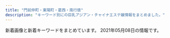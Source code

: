 ```yaml
---
title: "門前仲町・東陽町・葛西・南行徳"
description: "キーワード別にの巨乳アジアン・チャイナエステ嬢情報をまとめました。"
---
```


新着画像と新着キーワードをまとめています。
2021年05月08日の情報です。

<DmmAffiliateIns />
<KeywordTable
  shops={
    [
    {
        "url": "http://aphrodite-est.xyz/",
        "keywords": {
            "D": 4,
            "C": 2,
            "85": 2,
            "86": 7,
            "E": 3
        },
        "name": "\u30b3\u30b3\u30a2",
        "img_links": [
            "http://aphrodite-est.xyz/img/cg03.png",
            "http://aphrodite-est.xyz/img/nav-005.png",
            "http://aphrodite-est.xyz/img/nav-003.png",
            "http://aphrodite-est.xyz/img/tel.png",
            "http://aphrodite-est.xyz/img/stb.jpg",
            "http://aphrodite-est.xyz/img/top01.png",
            "http://aphrodite-est.xyz/img/nav-004.png",
            "http://aphrodite-est.xyz/img/cg06.png",
            "http://aphrodite-est.xyz/img/cg08.png",
            "http://aphrodite-est.xyz/img/cg04.png",
            "http://aphrodite-est.xyz/img/cg09.png",
            "http://aphrodite-est.xyz/img/nav-001.png",
            "http://aphrodite-est.xyz/img/cg07.png",
            "http://aphrodite-est.xyz/img/cg05.png",
            "http://aphrodite-est.xyz/img/stt.jpg",
            "http://aphrodite-est.xyz/img/cg02.png",
            "http://aphrodite-est.xyz/img/nav-006.png",
            "http://aphrodite-est.xyz/img/no.png",
            "http://aphrodite-est.xyz/img/cg01.png",
            "http://aphrodite-est.xyz/img/nav-002.png"
        ],
        "station": "\u884c\u5fb3\u99c5\u5357\u53e3"
    },
    {
        "station": "\u6d66\u5b89\u99c5\u5357\u53e3",
        "url": "http://www.36do.mensest.com/",
        "keywords": {
            "86": 2,
            "C": 2,
            "D": 6,
            "87": 6
        },
        "name": "36\u2103",
        "img_links": [
            "http://www.36do.mensest.com/images/foot01.jpg",
            "http://www.36do.mensest.com/images/m-head01.jpg",
            "http://www.36do.mensest.com/files/005.jpg",
            "http://www.36do.mensest.com/files/003.jpg",
            "http://www.36do.mensest.com/images/call.png",
            "http://www.36do.mensest.com/files/002.jpg",
            "http://www.36do.mensest.com/images/m-top003.jpg",
            "http://www.36do.mensest.com/files/001.jpg"
        ]
    },
    {
        "station": "\u6771\u967d\u753a\u99c52\u756a\u51fa\u53e3",
        "name": "\u30b0\u30ea\u30fc\u30f3",
        "url": "http://green-es.info/",
        "keywords": {
            "85": 1,
            "87": 2,
            "92": 1,
            "86": 1,
            "89": 1
        },
        "img_links": [
            "http://green-es.info/img/eri1.jpg",
            "http://green-es.info/images/3.jpg",
            "http://green-es.info/images/tt.jpg",
            "http://green-es.info/img/koko1.jpg",
            "http://green-es.info/images/rem.jpg",
            "http://green-es.info/img/koko.jpg",
            "http://green-es.info/img/risa1.jpg",
            "http://green-es.info/img/haru.jpg",
            "http://green-es.info/img/eri.jpg",
            "http://green-es.info/images/1.jpg",
            "http://green-es.info/images/mobile.jpg",
            "http://green-es.info/img/yuki.jpg",
            "http://green-es.info/images/5.jpg",
            "http://green-es.info/images/interior_t.jpg",
            "http://green-es.info/images/4.jpg",
            "http://green-es.info/images/news.jpg",
            "http://green-es.info/img/haru1.jpg",
            "http://green-es.info/images/tp.png",
            "http://green-es.info/images/interior.png",
            "http://green-es.info/images/6.jpg",
            "http://green-es.info/img/yuki1.jpg",
            "http://green-es.info/images/2.jpg",
            "http://green-es.info/img/rika.jpg",
            "http://green-es.info/img/rika1.jpg",
            "http://green-es.info/img/risa.jpg",
            "http://green-es.info/images/staff_t.jpg"
        ]
    },
    {
        "name": "\u685c\u306e\u604b",
        "img_links": [
            "http://ciming.work/uploads/210305/1-210305132JJ23.jpg",
            "http://ciming.work/uploads/210305/1-210305132333250.jpg",
            "http://ciming.work/uploads/210305/1-210305132223I1.jpg",
            "http://ciming.work/uploads/210305/1-210305132625200.jpg",
            "http://www.ciming.work/uploads/210309/1-21030911013H14.jpg",
            "http://ciming.work/picture/head_03.png",
            "http://ciming.work/uploads/210309/1-21030911030W21.jpg",
            "http://www.ciming.work/uploads/210305/1-210305132625200.jpg",
            "http://ciming.work/uploads/210305/1-210305132123V2.jpg",
            "http://ciming.work/picture/1402-4.jpg",
            "http://ciming.work/uploads/210305/1-210305132T0207.jpg",
            "http://ciming.work/uploads/210309/1-210309105925V6.jpg",
            "http://www.ciming.work/uploads/210309/1-21030911030W21.jpg",
            "http://ciming.work/uploads/210309/1-210309105T6256.jpg",
            "http://www.ciming.work/uploads/210309/1-210309105925V6.jpg",
            "http://www.ciming.work/uploads/210309/1-210309105P1432.jpg",
            "http://ciming.work/uploads/210309/1-210309105P1432.jpg",
            "http://www.ciming.work/uploads/210305/1-210305132223I1.jpg",
            "http://www.ciming.work/uploads/210309/1-210309105T6256.jpg",
            "http://ciming.work/uploads/210309/1-21030910595c04.jpg",
            "http://ciming.work/picture/1402-1.png",
            "http://www.ciming.work/uploads/210309/1-210309110039301.jpg",
            "http://ciming.work/uploads/210309/1-21030911013H14.jpg",
            "http://ciming.work/uploads/210305/1-21030513202SQ.jpg",
            "http://www.ciming.work/uploads/210305/1-210305132333250.jpg",
            "http://www.ciming.work/uploads/210309/1-21030910595c04.jpg",
            "http://ciming.work/uploads/210309/1-21030910564R39.jpg",
            "http://www.ciming.work/uploads/210305/1-21030513243K27.jpg",
            "http://www.ciming.work/picture/head_01.png",
            "http://ciming.work/uploads/210309/1-210309110039301.jpg",
            "http://www.ciming.work/uploads/210305/1-210305132JJ23.jpg",
            "http://ciming.work/picture/head_01.png",
            "http://www.ciming.work/uploads/210305/1-210305132T0207.jpg",
            "http://ciming.work/uploads/210305/1-21030513243K27.jpg",
            "http://ciming.work/uploads/210305/1-210305131932446.jpg"
        ],
        "url": "http://ciming.work/",
        "keywords": {
            "\u80f8": 2
        },
        "station": "\u845b\u897f\u99c5\u535a\u7269\u9928\u53e3"
    },
    {
        "keywords": {
            "C": 34
        },
        "img_links": [
            "http://rlx-aroma.com/staff/yuyu/02.jpg",
            "http://rlx-aroma.com/staff/kaori/02.jpg",
            "http://rlx-aroma.com/img/profsub1btm.png",
            "http://rlx-aroma.com/staff/mirai/01.jpg",
            "http://rlx-aroma.com/staff/sasa/01mb.jpg",
            "http://rlx-aroma.com/staff/ami/02.jpg",
            "http://rlx-aroma.com/staff/hina/01.jpg",
            "http://rlx-aroma.com/img/access/road1.jpg",
            "http://rlx-aroma.com/img/access/road4.jpg",
            "http://rlx-aroma.com/img/ttl_info.png",
            "http://rlx-aroma.com/staff/sizuka/02.jpg",
            "http://rlx-aroma.com/img/backbtn.png",
            "http://rlx-aroma.com/img/ttl_tgirl.png",
            "http://rlx-aroma.com/staff/mei/01mb.jpg",
            "http://rlx-aroma.com/staff/haru/01.jpg",
            "http://rlx-aroma.com/staff/hitomi/02.jpg",
            "http://rlx-aroma.com/staff/hitomi/01.jpg",
            "http://rlx-aroma.com/staff/lala/02.jpg",
            "http://rlx-aroma.com/staff/happy/01.jpg",
            "http://rlx-aroma.com/staff/sizuka/01.jpg",
            "http://rlx-aroma.com/staff/kiki/02.jpg",
            "http://rlx-aroma.com/i/files/homeimg.jpg",
            "http://rlx-aroma.com/img/ttl_mobile.png",
            "http://rlx-aroma.com/staff/kaori/01.jpg",
            "http://rlx-aroma.com/staff/lala/01.jpg",
            "http://rlx-aroma.com/img/ttl_tnew.png",
            "http://rlx-aroma.com/staff/emi/01mb.jpg",
            "http://rlx-aroma.com/staff/ami/01mb.jpg",
            "http://rlx-aroma.com/staff/sachiko/01.jpg",
            "http://rlx-aroma.com/staff/hina/03.jpg",
            "http://rlx-aroma.com/staff/moe/02.jpg",
            "http://rlx-aroma.com/staff/yuriya/01mb.jpg",
            "http://rlx-aroma.com/staff/momo/02.jpg",
            "http://rlx-aroma.com/staff/ruru/02.jpg",
            "http://rlx-aroma.com/staff/natumi/01.jpg",
            "http://rlx-aroma.com/staff/ayaka/01mb.jpg",
            "http://rlx-aroma.com/staff/ami/01.jpg",
            "http://rlx-aroma.com/img/ttl_staffp.png",
            "http://rlx-aroma.com/staff/koko/02.jpg",
            "http://rlx-aroma.com/staff/moe/01mb.jpg",
            "http://rlx-aroma.com/staff/kaori/01mb.jpg",
            "http://rlx-aroma.com/staff/sizuka/01mb.jpg",
            "http://rlx-aroma.com/img/frameb.png",
            "http://rlx-aroma.com/staff/koko/01mb.jpg",
            "http://rlx-aroma.com/img/ttl_staff.png",
            "http://rlx-aroma.com/staff/emi/02.jpg",
            "http://rlx-aroma.com/img/ttl_pickup.png",
            "http://rlx-aroma.com/img/detailbback.png",
            "http://rlx-aroma.com/staff/megumi/02.jpg",
            "http://rlx-aroma.com/img/ttl_rec.png",
            "http://rlx-aroma.com/staff/yuriya/01.jpg",
            "http://rlx-aroma.com/staff/ruru/01.jpg",
            "http://rlx-aroma.com/staff/mei/02.jpg",
            "http://rlx-aroma.com/staff/kiki/01mb.jpg",
            "http://rlx-aroma.com/staff/mei/01.jpg",
            "http://rlx-aroma.com/staff/hina/02.jpg",
            "http://rlx-aroma.com/staff/sachiko/01mb.jpg",
            "http://rlx-aroma.com/staff/haru/02.jpg",
            "http://rlx-aroma.com/staff/hina/01mb.jpg",
            "http://rlx-aroma.com/staff/yoko/01mb.jpg",
            "http://rlx-aroma.com/staff/yuyu/01.jpg",
            "http://rlx-aroma.com/img/profsub2.png",
            "http://rlx-aroma.com/img/access/roaddm.png",
            "http://rlx-aroma.com/staff/yuriya/02.jpg",
            "http://rlx-aroma.com/staff/momo/01mb.jpg",
            "http://rlx-aroma.com/staff/natumi/01mb.jpg",
            "http://rlx-aroma.com/staff/natumi/02.jpg",
            "http://rlx-aroma.com/staff/yuyu/01mb.jpg",
            "http://rlx-aroma.com/staff/haru/01mb.jpg",
            "http://rlx-aroma.com/staff/megumi/01.jpg",
            "http://rlx-aroma.com/staff/ai/01.jpg",
            "http://rlx-aroma.com/staff/momo/01.jpg",
            "http://rlx-aroma.com/staff/ayaka/02.jpg",
            "http://rlx-aroma.com/staff/ai/02.jpg",
            "http://rlx-aroma.com/staff/ayaka/01.jpg",
            "http://rlx-aroma.com/staff/mirai/01mb.jpg",
            "http://rlx-aroma.com/staff/lala/01mb.jpg",
            "http://rlx-aroma.com/staff/hitomi/01mb.jpg",
            "http://rlx-aroma.com/pic/head.png",
            "http://rlx-aroma.com/staff/happy/01mb.jpg",
            "http://rlx-aroma.com/staff/mirai/02.jpg",
            "http://rlx-aroma.com/img/access/road2.jpg",
            "http://rlx-aroma.com/staff/ai/01mb.jpg",
            "http://rlx-aroma.com/staff/sachiko/02.jpg",
            "http://rlx-aroma.com/staff/emi/01.jpg",
            "http://rlx-aroma.com/staff/moe/01.jpg",
            "http://rlx-aroma.com/staff/kiki/01.jpg",
            "http://rlx-aroma.com/staff/happy/02.jpg",
            "http://rlx-aroma.com/staff/sasa/01.jpg",
            "http://rlx-aroma.com/staff/ruru/01mb.jpg",
            "http://rlx-aroma.com/img/access/road3.jpg",
            "http://rlx-aroma.com/staff/koko/01.jpg",
            "http://rlx-aroma.com/staff/megumi/01mb.jpg",
            "http://rlx-aroma.com/staff/yoko/01.jpg",
            "http://rlx-aroma.com/staff/yoko/02.jpg",
            "http://rlx-aroma.com/staff/sasa/02.jpg"
        ],
        "station": "\u9580\u524d\u4ef2\u753a\u99c52\u756a\u51fa\u53e3",
        "name": "Lucky",
        "url": "http://rlx-aroma.com/"
    },
    {
        "url": "http://www.nuku-mori.xyz/",
        "station": "\u6771\u967d\u753a\u99c51\u756a\u51fa\u53e3",
        "img_links": [
            "http://www.nuku-mori.xyz/images/index-take_07.jpg",
            "http://www.nuku-mori.xyz/images/nav/c-nav-info.jpg",
            "http://www.nuku-mori.xyz/images/staff/2/mika.jpg",
            "http://www.nuku-mori.xyz/images/index-take_21.jpg",
            "http://www.nuku-mori.xyz/images/staff/yuri.jpg",
            "http://www.nuku-mori.xyz/images/index-take_13.jpg",
            "http://www.nuku-mori.xyz/images/nav/index-t_staff.jpg",
            "http://www.nuku-mori.xyz/images/staff/2/nana.jpg",
            "http://www.nuku-mori.xyz/images/nav/c-nav-sys.jpg",
            "http://www.nuku-mori.xyz/images/index-take_09.jpg",
            "http://www.nuku-mori.xyz/pad/off2.jpg",
            "http://www.nuku-mori.xyz/images/index-take_06.jpg",
            "http://www.nuku-mori.xyz/images/index-take_17.jpg",
            "http://www.nuku-mori.xyz/images/sys.jpg",
            "http://www.nuku-mori.xyz/images/index-take_02.jpg",
            "http://www.nuku-mori.xyz/images/staff/2/yuki2.jpg",
            "http://www.nuku-mori.xyz/images/staff/2/ami.jpg",
            "http://www.nuku-mori.xyz/images/index-take_12.jpg"
        ],
        "keywords": {
            "C": 6
        },
        "name": "\u6e29\u3082\u308a"
    },
    {
        "name": "\u3084\u3059\u3089\u304d",
        "keywords": {},
        "url": "http://k-rlx.com/",
        "station": "\u845b\u897f\u99c5\u535a\u7269\u9928\u53e3",
        "img_links": [
            "http://k-rlx.com/images/index_12.jpg",
            "http://k-rlx.com/images/index_09.jpg",
            "http://k-rlx.com/images/index_30.jpg",
            "http://k-rlx.com/images/info_11.jpg",
            "http://k-rlx.com/images/index_03.jpg",
            "http://k-rlx.com/images/index_31.jpg",
            "http://k-rlx.com/images/index_16.jpg",
            "http://k-rlx.com/images/index_22.jpg",
            "http://k-rlx.com/images/index_27.jpg",
            "http://k-rlx.com/girl/05.jpg",
            "http://k-rlx.com/girl/02.jpg",
            "http://k-rlx.com/images/index_10.jpg",
            "http://k-rlx.com/images/index_20.jpg",
            "http://k-rlx.com/images/index_06.jpg",
            "http://k-rlx.com/images/staff_10.jpg",
            "http://k-rlx.com/girl/06.jpg",
            "http://k-rlx.com/images/index_23.jpg",
            "http://k-rlx.com/images/rec_11.jpg",
            "http://k-rlx.com/images/index_32.jpg",
            "http://k-rlx.com/images/index_24.jpg",
            "http://k-rlx.com/images/index_28.jpg",
            "http://k-rlx.com/images/index_13.jpg",
            "http://k-rlx.com/girl/01a.jpg",
            "http://k-rlx.com/images/index_17.jpg",
            "http://k-rlx.com/images/index_29.jpg",
            "http://k-rlx.com/girl/04.jpg",
            "http://k-rlx.com/images/info_10.jpg",
            "http://k-rlx.com/images/index_21.jpg",
            "http://k-rlx.com/girl/01.jpg",
            "http://k-rlx.com/images/sub_foot.png",
            "http://k-rlx.com/images/index_14.jpg",
            "http://k-rlx.com/images/index_05.jpg",
            "http://k-rlx.com/girl/00.jpg",
            "http://k-rlx.com/images/index_25.jpg",
            "http://k-rlx.com/images/index_15.jpg",
            "http://k-rlx.com/images/index_01.jpg",
            "http://k-rlx.com/girl/03.jpg",
            "http://k-rlx.com/images/index_07.jpg",
            "http://k-rlx.com/images/rec_10.jpg",
            "http://k-rlx.com/images/index_02.jpg",
            "http://k-rlx.com/girl/07.jpg",
            "http://k-rlx.com/images/index_04.jpg",
            "http://k-rlx.com/images/index_08.jpg",
            "http://k-rlx.com/images/index_26.jpg"
        ]
    },
    {
        "name": "\u30b7\u30f3\u30c7\u30ec\u30e9\u30ac\u30fc\u30eb",
        "img_links": [
            "http://eurynome-est.biz/css/m-right.jpg",
            "http://eurynome-est.biz/css/m-top-right02.jpg",
            "http://eurynome-est.biz/css/staff/staff031.png",
            "http://eurynome-est.biz/css/m-top02.jpg",
            "http://eurynome-est.biz/css/staff/staff03.png",
            "http://eurynome-est.biz/images/call.png",
            "http://eurynome-est.biz/css/m-head.jpg",
            "http://eurynome-est.biz/css/staff/staff06.png",
            "http://eurynome-est.biz/css/m-top-right04.jpg",
            "http://eurynome-est.biz/css/staff/staff061.png",
            "http://eurynome-est.biz/css/staff/nsta.png",
            "http://eurynome-est.biz/css/staff/staff02.png",
            "http://eurynome-est.biz/css/m-yejiao.jpg",
            "http://eurynome-est.biz/css/m-left.jpg",
            "http://eurynome-est.biz/css/m-top-right03.jpg",
            "http://eurynome-est.biz/css/top-left01.jpg",
            "http://eurynome-est.biz/css/m-top-right01.jpg",
            "http://eurynome-est.biz/css/staff/staff01.png",
            "http://eurynome-est.biz/css/staff/staff05.png"
        ],
        "station": "\u9580\u524d\u4ef2\u753a\u99c54\u756a\u51fa\u53e3",
        "keywords": {},
        "url": "http://eurynome-est.biz/"
    },
    {
        "url": "http://arm-salon.com/",
        "img_links": [
            "http://arm-salon.com/pic/head.png",
            "http://arm-salon.com/img/ttl_staff.png",
            "http://arm-salon.com/staff/yuna/01.jpg",
            "http://arm-salon.com/staff/momo/01mb.jpg",
            "http://arm-salon.com/i/files/homeimg.jpg",
            "http://arm-salon.com/staff/hana/01mb.jpg",
            "http://arm-salon.com/pic/top.png",
            "http://arm-salon.com/staff/nene/01mb.jpg",
            "http://arm-salon.com/staff/kana/01.jpg",
            "http://arm-salon.com/staff/sizuka/01mb.jpg",
            "http://arm-salon.com/staff/aya/01mb.jpg",
            "http://arm-salon.com/staff/mika/01.jpg",
            "http://arm-salon.com/img/att.png",
            "http://arm-salon.com/staff/mika/01mb.jpg",
            "http://arm-salon.com/staff/sizuka/01.jpg",
            "http://arm-salon.com/img/ttl_mobile.png",
            "http://arm-salon.com/staff/hana/01.jpg",
            "http://arm-salon.com/staff/momo/01.jpg",
            "http://arm-salon.com/staff/yuna/01mb.jpg",
            "http://arm-salon.com/staff/nene/01.jpg",
            "http://arm-salon.com/staff/kana/01mb.jpg",
            "http://arm-salon.com/staff/aya/01.jpg"
        ],
        "keywords": {
            "C": 17
        },
        "station": "\u897f\u845b\u897f\u99c5\u5317\u53e3",
        "name": "\u68ee\u306e\u5bb6"
    },
    {
        "img_links": [
            "http://arelaxchel.este88.com/images/mika1.jpg",
            "http://arelaxchel.este88.com/img/momo1.jpg",
            "http://arelaxchel.este88.com/gals/risa1.jpg",
            "http://arelaxchel.este88.com/images/momo1.jpg",
            "http://arelaxchel.este88.com/images/ph1.jpg",
            "http://arelaxchel.este88.com/img/kaori1.jpg",
            "http://arelaxchel.este88.com/images/r02.jpg",
            "http://arelaxchel.este88.com/gals/koko1.jpg",
            "http://arelaxchel.este88.com/gals/sayuri1.jpg",
            "http://arelaxchel.este88.com/img/mika1.jpg",
            "http://arelaxchel.este88.com/img/kixyoko1.jpg",
            "http://arelaxchel.este88.com/images/kixyoko1.jpg",
            "http://arelaxchel.este88.com/images/kaori1.jpg",
            "http://arelaxchel.este88.com/images/r04.jpg",
            "http://arelaxchel.este88.com/images/r01.jpg"
        ],
        "station": "\u6d66\u5b89\u99c5\u5357\u53e3",
        "keywords": {},
        "url": "http://arelaxchel.este88.com/",
        "name": "\u7483\u6765"
    },
    {
        "keywords": {
            "87": 8,
            "85": 24,
            "C": 14,
            "86": 8,
            "88": 8,
            "83": 8,
            "D": 40,
            "E": 16
        },
        "name": "Loves \u30e9\u30d0\u30fc\u30ba",
        "img_links": [
            "https://chokoi.tyo.cm/images/sp_nav03.png",
            "https://chokoi.tyo.cm/photos/sites/79/2021/03/202103090612546.jpg",
            "https://chokoi.tyo.cm/images/re.png",
            "https://chokoi.tyo.cm/images/link_nav02.jpg",
            "https://chokoi.tyo.cm/images/top.png",
            "https://chokoi.tyo.cm/images/img_service02.jpg",
            "https://chokoi.tyo.cm/photos/sites/79/2021/04/2021040405151464.jpg",
            "https://chokoi.tyo.cm/photos/sites/79/2021/03/2021030906125066.jpg",
            "https://chokoi.tyo.cm/images/link_nav05.jpg",
            "https://chokoi.tyo.cm/photos/sites/79/2021/03/2021030906125267.jpg",
            "https://chokoi.tyo.cm/images/end.png",
            "https://chokoi.tyo.cm/images/sp_nav02.png",
            "https://chokoi.tyo.cm/images/link_nav04.jpg",
            "https://chokoi.tyo.cm/photos/sites/79/2021/03/2021030906125324.jpg",
            "https://chokoi.tyo.cm/images/link_nav01.jpg",
            "https://chokoi.tyo.cm/images/link_nav06.jpg",
            "https://chokoi.tyo.cm/images/sp_top.jpg",
            "https://chokoi.tyo.cm/images/img_service03.jpg",
            "https://chokoi.tyo.cm/images/img_service01.jpg",
            "https://chokoi.tyo.cm/photos/sites/79/2021/04/2021040405151563.jpg",
            "https://chokoi.tyo.cm/images/room1.jpg",
            "https://chokoi.tyo.cm/images/card.png",
            "https://chokoi.tyo.cm/images/room4.jpg",
            "https://chokoi.tyo.cm/images/sp_tit_news.png",
            "https://chokoi.tyo.cm/images/room3.jpg",
            "https://chokoi.tyo.cm/photos/sites/79/2021/05/2021050801194096.jpg",
            "https://chokoi.tyo.cm/images/sp_tit_staff.png",
            "https://chokoi.tyo.cm/images/link_nav03.jpg",
            "https://chokoi.tyo.cm/images/room2.jpg",
            "https://chokoi.tyo.cm/photos/sites/79/2021/03/2021030906125613.jpg",
            "https://chokoi.tyo.cm/images/sp_nav01.png",
            "https://chokoi.tyo.cm/images/sp_end.jpg"
        ],
        "station": "\u6728\u5834\u99c54b\u51fa\u53e3",
        "url": "https://chokoi.tyo.cm/"
    },
    {
        "name": "\u30bd\u30d5\u30c8\u306a\u7a7a\u9593",
        "station": "\u6728\u5834\u99c52\u756a\u51fa\u53e3",
        "img_links": [
            "http://soft-room.work/images/concept.jpg",
            "http://soft-room.work/img/rin1.jpg",
            "http://soft-room.work/sp/images/staff_t.jpg",
            "http://soft-room.work/images/interior_t.jpg",
            "http://soft-room.work/staff/riri.jpg",
            "http://soft-room.work/sp/images/int3.jpg",
            "http://soft-room.work/sp/images/ta.jpg",
            "http://soft-room.work/images/sys2.jpg",
            "http://soft-room.work/img/mirai1.jpg",
            "http://soft-room.work/sp/menu/top.jpg",
            "http://soft-room.work/img/mina1.jpg",
            "http://soft-room.work/sp/images/head.jpg",
            "http://soft-room.work/images/staff_t.jpg",
            "http://soft-room.work/images/16.jpg",
            "http://soft-room.work/images/newface.jpg",
            "http://soft-room.work/img/riri1.jpg",
            "http://soft-room.work/sp/img/rin1.jpg",
            "http://soft-room.work/sp/images/tel.jpg",
            "http://soft-room.work/img/sora1.jpg",
            "http://soft-room.work/staff/yui.jpg",
            "http://soft-room.work/sp/images/rec2.jpg",
            "http://soft-room.work/sp/staff/sora.jpg",
            "http://soft-room.work/sp/images/sys3.jpg",
            "http://soft-room.work/sp/images/news.jpg",
            "http://soft-room.work/sp/staff/rina.jpg",
            "http://soft-room.work/images/sm.jpg",
            "http://soft-room.work/images/rec2.jpg",
            "http://soft-room.work/staff/sora.jpg",
            "http://soft-room.work/images/news_t.jpg",
            "http://soft-room.work/images/sys3.jpg",
            "http://soft-room.work/sp/images/sys2.jpg",
            "http://soft-room.work/images/sys1.jpg",
            "http://soft-room.work/sp/img/mirai1.jpg",
            "http://soft-room.work/sp/staff/mirai.jpg",
            "http://soft-room.work/sp/img/yui1.jpg",
            "http://soft-room.work/images/int1.jpg",
            "http://soft-room.work/sp/images/ac1.jpg",
            "http://soft-room.work/sp/img/sora1.jpg",
            "http://soft-room.work/sp/images/sys1.jpg",
            "http://soft-room.work/sp/img/juri1.jpg",
            "http://soft-room.work/images/tgirl.jpg",
            "http://soft-room.work/sp/staff/yui.jpg",
            "http://soft-room.work/staff/juri.jpg",
            "http://soft-room.work/images/rec1.jpg",
            "http://soft-room.work/images/1.jpg",
            "http://soft-room.work/sp/img/riri1.jpg",
            "http://soft-room.work/sp/img/rina2.jpg",
            "http://soft-room.work/images/int2.jpg",
            "http://soft-room.work/sp/img/mei1.jpg",
            "http://soft-room.work/images/7.jpg",
            "http://soft-room.work/images/head.jpg",
            "http://soft-room.work/staff/mina.jpg",
            "http://soft-room.work/sp/images/b1.jpg",
            "http://soft-room.work/sp/staff/rin.jpg",
            "http://soft-room.work/images/3.jpg",
            "http://soft-room.work/staff/rin.jpg",
            "http://soft-room.work/images/tr.jpg",
            "http://soft-room.work/sp/staff/mina.jpg",
            "http://soft-room.work/sp/images/int4.jpg",
            "http://soft-room.work/sp/staff/juri.jpg",
            "http://soft-room.work/images/4.jpg",
            "http://soft-room.work/sp/img/rina1.jpg",
            "http://soft-room.work/images/b1.jpg",
            "http://soft-room.work/sp/img/mina1.jpg",
            "http://soft-room.work/sp/images/newsb.png",
            "http://soft-room.work/img/rina1.jpg",
            "http://soft-room.work/staff/mei.jpg",
            "http://soft-room.work/sp/staff/riri.jpg",
            "http://soft-room.work/img/yui1.jpg",
            "http://soft-room.work/sp/images/topgirl.jpg",
            "http://soft-room.work/sp/staff/mei.jpg",
            "http://soft-room.work/img/rina2.jpg",
            "http://soft-room.work/sp/images/concept.jpg",
            "http://soft-room.work/img/mei1.jpg",
            "http://soft-room.work/sp/images/int1.jpg",
            "http://soft-room.work/sp/images/footer.jpg",
            "http://soft-room.work/staff/mirai.jpg",
            "http://soft-room.work/sp/images/interior_t.jpg",
            "http://soft-room.work/img/juri1.jpg",
            "http://soft-room.work/sp/images/rec1.jpg",
            "http://soft-room.work/images/11.jpg",
            "http://soft-room.work/sp/images/int2.jpg",
            "http://soft-room.work/images/12.jpg",
            "http://soft-room.work/images/news_b.jpg",
            "http://soft-room.work/images/ac1.jpg",
            "http://soft-room.work/sp/menu/staff.jpg",
            "http://soft-room.work/staff/rina.jpg",
            "http://soft-room.work/images/6.jpg",
            "http://soft-room.work/images/2.jpg"
        ],
        "keywords": {},
        "url": "http://soft-room.work/"
    },
    {
        "url": "http://youandme.jpest.net/",
        "name": "You And Me",
        "img_links": [
            "http://youandme.jpest.net/uploads//sites/19/elementor/thumbs/1-p6swdocgm2rukvlp05kwrcnmwuo7j93f51c0wpgc58.jpg",
            "http://youandme.jpest.net/uploads//sites/19/2020/09/pick.jpg",
            "http://youandme.jpest.net/uploads//sites/19/2020/09/top-4.jpg",
            "http://youandme.jpest.net/uploads//sites/19/2021/02/g3.jpg",
            "http://youandme.jpest.net/uploads//sites/19/2020/12/a3.jpg",
            "http://youandme.jpest.net/uploads//sites/19/elementor/thumbs/2-p6swfamgdszmkp91jurs1xy7qqoyshis11s4nv1xfg.jpg",
            "http://youandme.jpest.net/uploads//sites/19/elementor/thumbs/3-p6swgwwg5j7ekiwe3jyncj8skmpq1py4x288f0nipo.jpg",
            "http://youandme.jpest.net/uploads//sites/19/2020/09/r2.jpg",
            "http://youandme.jpest.net/uploads//sites/19/2020/09/s_staff.png",
            "http://youandme.jpest.net/uploads//sites/19/2020/09/news.jpg",
            "http://youandme.jpest.net/uploads//sites/19/2021/05/1.jpg",
            "http://youandme.jpest.net/uploads//sites/19/2020/12/a1.jpg",
            "http://youandme.jpest.net/uploads//sites/19/2020/09/g5-1.jpg",
            "http://youandme.jpest.net/uploads//sites/19/2020/09/g4-2.jpg",
            "http://youandme.jpest.net/uploads//sites/19/2020/12/a2.jpg",
            "http://youandme.jpest.net/uploads//sites/19/2020/09/g3-2.jpg",
            "http://youandme.jpest.net/uploads//sites/19/2020/09/top1-4.jpg",
            "http://youandme.jpest.net/uploads//sites/19/2020/12/a4.jpg",
            "http://youandme.jpest.net/uploads//sites/19/2020/09/r3.jpg",
            "http://youandme.jpest.net/uploads//sites/19/2020/09/mobile.jpg",
            "http://youandme.jpest.net/uploads//sites/19/2020/09/r1.jpg",
            "http://youandme.jpest.net/uploads//sites/19/elementor/thumbs/g3-2-ovtnoxj0herfda8sgqdu3i0ozso844lr0cceku1toc.jpg",
            "http://youandme.jpest.net/uploads//sites/19/2020/09/r4.jpg",
            "http://youandme.jpest.net/uploads//sites/19/2021/05/2.jpg",
            "http://youandme.jpest.net/uploads//sites/19/2021/05/3.jpg",
            "http://youandme.jpest.net/uploads//sites/19/2021/04/g0.jpg"
        ],
        "station": "\u9580\u524d\u4ef2\u753a\u99c52\u756a\u51fa\u53e3",
        "keywords": {}
    },
    {
        "url": "http://hi-msg.com/mi/",
        "name": "\u7f8e",
        "station": "\u884c\u5fb3\u99c5",
        "img_links": [
            "http://hi-msg.com/mi/img/p-3.jpg",
            "http://hi-msg.com/mi/img/no.png",
            "http://hi-msg.com/mi/img/p-10.jpg",
            "http://hi-msg.com/mi/img/p-00.jpg",
            "http://hi-msg.com/mi/img/p-5.jpg",
            "http://hi-msg.com/mi/img/fla-1.jpg",
            "http://hi-msg.com/mi/img/p-2.jpg",
            "http://hi-msg.com/mi/img/botton.jpg",
            "http://hi-msg.com/mi/img/fla.jpg",
            "http://hi-msg.com/mi/img/p-8.jpg",
            "http://hi-msg.com/mi/img/p-7.jpg",
            "http://hi-msg.com/mi/img/p-9.jpg",
            "http://hi-msg.com/mi/img/p-4.jpg",
            "http://hi-msg.com/mi/img/osirase_t.jpg",
            "http://hi-msg.com/mi/img/p-1.jpg",
            "http://hi-msg.com/mi/img/staff-list-top.jpg",
            "http://hi-msg.com/mi/img/p-6.jpg"
        ],
        "keywords": {}
    },
    {
        "name": "\u3084\u3059\u3089\u304e",
        "url": "http://akien.work/",
        "keywords": {},
        "station": "\u8239\u5800\u99c5\u5317\u53e3",
        "img_links": [
            "http://akien.work/jiejing6.jpg",
            "http://akien.work/jiejing4.jpg",
            "http://akien.work/fengjing2.jpg",
            "http://akien.work/5.jpeg",
            "http://akien.work/staff_7170_1544625837499078_1.jpg",
            "http://akien.work/6.jpeg",
            "http://akien.work/head_4_4332_1544580584784110.jpg",
            "http://akien.work/staff_7559_1547886875744350.jpg",
            "http://akien.work/staff_7170_1544625837499078.jpg",
            "http://akien.work/ditu.jpg",
            "http://akien.work/jiejing1.jpg",
            "http://akien.work/head_1_4332_15445805847677.jpg",
            "http://akien.work/jiejing2.jpg",
            "http://akien.work/jiejing3.jpg",
            "http://akien.work/head_2_4332_1544580584367843.jpg",
            "http://akien.work/jiejing5.jpg"
        ]
    },
    {
        "url": "http://cuorea-massage.work/",
        "keywords": {
            "D": 21,
            "88": 6,
            "85": 3,
            "87": 7,
            "E": 9,
            "C": 22,
            "86": 15
        },
        "name": "\u30af\u30aa\u30ec\u30a2",
        "station": "\u6771\u967d\u753a\u99c54\u756a\u51fa\u53e3",
        "img_links": [
            "http://cuorea-massage.work/img/st17.jpg",
            "http://cuorea-massage.work/img/m20.jpg",
            "http://cuorea-massage.work/img/sta15.jpg",
            "http://cuorea-massage.work/img/m5.jpg",
            "http://cuorea-massage.work/img/nos.jpg",
            "http://cuorea-massage.work/img/sta13.jpg",
            "http://cuorea-massage.work/img/s16.jpg",
            "http://cuorea-massage.work/img/st4.jpg",
            "http://cuorea-massage.work/i/img/r3.jpg",
            "http://cuorea-massage.work/img/sta23.jpg",
            "http://cuorea-massage.work/img/st19.jpg",
            "http://cuorea-massage.work/img/s13.jpg",
            "http://cuorea-massage.work/i/img/sta16.jpg",
            "http://cuorea-massage.work/img/m30.jpg",
            "http://cuorea-massage.work/i/img/r2.jpg",
            "http://cuorea-massage.work/i/img/r1.jpg",
            "http://cuorea-massage.work/img/credit.jpg",
            "http://cuorea-massage.work/i/img/sta19.jpg",
            "http://cuorea-massage.work/img/s1.jpg",
            "http://cuorea-massage.work/img/st23.jpg",
            "http://cuorea-massage.work/i/img/sta12.jpg",
            "http://cuorea-massage.work/img/m3.jpg",
            "http://cuorea-massage.work/i/img/sta21.jpg",
            "http://cuorea-massage.work/img/m1.jpg",
            "http://cuorea-massage.work/i/img/sta7.jpg",
            "http://cuorea-massage.work/img/st12.jpg",
            "http://cuorea-massage.work/img/sta1.jpg",
            "http://cuorea-massage.work/img/st15.jpg",
            "http://cuorea-massage.work/i/img/sta1.jpg",
            "http://cuorea-massage.work/img/st1.jpg",
            "http://cuorea-massage.work/i/img/paypay.jpg",
            "http://cuorea-massage.work/img/s23.jpg",
            "http://cuorea-massage.work/img/sta22.jpg",
            "http://cuorea-massage.work/img/st11.jpg",
            "http://cuorea-massage.work/i/img/sta22.jpg",
            "http://cuorea-massage.work/img/st7.jpg",
            "http://cuorea-massage.work/img/s12.jpg",
            "http://cuorea-massage.work/img/botton.jpg",
            "http://cuorea-massage.work/img/s4.jpg",
            "http://cuorea-massage.work/img/s22.jpg",
            "http://cuorea-massage.work/img/head.jpg",
            "http://cuorea-massage.work/img/m6.jpg",
            "http://cuorea-massage.work/img/m4.jpg",
            "http://cuorea-massage.work/img/sta17.jpg",
            "http://cuorea-massage.work/img/s21.jpg",
            "http://cuorea-massage.work/img/st015.jpg",
            "http://cuorea-massage.work/img/st21.jpg",
            "http://cuorea-massage.work/img/m60.jpg",
            "http://cuorea-massage.work/img/st16.jpg",
            "http://cuorea-massage.work/img/st22.jpg",
            "http://cuorea-massage.work/img/s11.jpg",
            "http://cuorea-massage.work/img/sta19.jpg",
            "http://cuorea-massage.work/i/img/st21.jpg",
            "http://cuorea-massage.work/img/m50.jpg",
            "http://cuorea-massage.work/img/sta4.jpg",
            "http://cuorea-massage.work/img/st13.jpg",
            "http://cuorea-massage.work/img/sta24.jpg",
            "http://cuorea-massage.work/img/sta12.jpg",
            "http://cuorea-massage.work/img/sta7.jpg",
            "http://cuorea-massage.work/i/img/sta11.jpg",
            "http://cuorea-massage.work/img/m2.jpg",
            "http://cuorea-massage.work/img/s15.jpg",
            "http://cuorea-massage.work/i/img/sta4.jpg",
            "http://cuorea-massage.work/img/m40.jpg",
            "http://cuorea-massage.work/i/img/nos.jpg",
            "http://cuorea-massage.work/i/img/sta24.jpg",
            "http://cuorea-massage.work/img/sta11.jpg",
            "http://cuorea-massage.work/img/st04.jpg",
            "http://cuorea-massage.work/i/img/sta15.jpg",
            "http://cuorea-massage.work/img/st24.jpg",
            "http://cuorea-massage.work/i/img/sta23.jpg",
            "http://cuorea-massage.work/img/sta16.jpg",
            "http://cuorea-massage.work/img/sta21.jpg",
            "http://cuorea-massage.work/img/fla-2.jpg",
            "http://cuorea-massage.work/img/fla.jpg",
            "http://cuorea-massage.work/i/img/sta17.jpg",
            "http://cuorea-massage.work/img/s24.jpg",
            "http://cuorea-massage.work/img/s19.jpg",
            "http://cuorea-massage.work/img/s7.jpg"
        ]
    },
    {
        "station": "\u9580\u524d\u4ef2\u753a\u99c52\u756a\u53e3",
        "url": "https://es-venus.xyz/",
        "keywords": {
            "90": 4,
            "\u5de8\u4e73": 1,
            "84": 12,
            "\u4e73": 1,
            "E": 16,
            "88": 12,
            "86": 8,
            "C": 16,
            "D": 8,
            "83": 8
        },
        "name": "Love Love -\u30e9\u30d6\u30e9\u30d6-",
        "img_links": [
            "https://es-venus.xyz/img/top/nav_06.jpg",
            "https://es-venus.xyz/img/st/st_hina.jpg",
            "https://es-venus.xyz/img/top/nav_04.jpg",
            "https://es-venus.xyz/img/top/pic-12.jpg",
            "https://es-venus.xyz/img/top/nav_07.jpg",
            "https://es-venus.xyz/img/st/st_yaya.jpg",
            "https://es-venus.xyz/img/top/nav_03.jpg",
            "https://es-venus.xyz/img/st/st_yaya2.jpg",
            "https://es-venus.xyz/img/top/nav_09.jpg",
            "https://es-venus.xyz/img/system/campaign10.jpg",
            "https://es-venus.xyz/img/top/mobile.jpg",
            "https://es-venus.xyz/img/st/st_.jpg",
            "https://es-venus.xyz/img/st/st_yaya3.jpg",
            "https://es-venus.xyz/img/top/nav_05.jpg",
            "https://es-venus.xyz/img/top/pic-11.jpg",
            "https://es-venus.xyz/img/st/st_shizuka1.jpg",
            "https://es-venus.xyz/img/st/st_nanami.jpg",
            "https://es-venus.xyz/img/st/st_yuyu.jpg",
            "https://es-venus.xyz/img/st/st_runa.jpg",
            "https://es-venus.xyz/img/top/pic-1.png",
            "https://es-venus.xyz/img/st/st_natsu.jpg",
            "https://es-venus.xyz/img/st/st_mimi.jpg",
            "https://es-venus.xyz/img/st/st_emi1.jpg",
            "https://es-venus.xyz/img/st/st_misaki.jpg",
            "https://es-venus.xyz/img/st/st_yumi.jpg"
        ]
    },
    {
        "keywords": {
            "C": 6,
            "D": 18,
            "87": 18,
            "86": 6
        },
        "station": "\u9580\u524d\u4ef2\u753a\u99c56\u756a\u51fa\u53e3",
        "name": "\u6625 -\u306f\u308b-",
        "img_links": [
            "http://www.lover.iesjp.com/images/sp_tit_new.png",
            "http://www.lover.iesjp.com/images/sp_top.jpg",
            "http://www.lover.iesjp.com/files/002-03.jpg",
            "http://www.lover.iesjp.com/images/tit_new.png",
            "http://www.lover.iesjp.com/files/002-02.jpg",
            "http://www.lover.iesjp.com/files/005-02.jpg",
            "http://www.lover.iesjp.com/files/004-03.jpg",
            "http://www.lover.iesjp.com/images/maining.jpg",
            "http://www.lover.iesjp.com/files/002.jpg",
            "http://www.lover.iesjp.com/files/001-03.jpg",
            "http://www.lover.iesjp.com/files/001.jpg",
            "http://www.lover.iesjp.com/files/004-02.jpg",
            "http://www.lover.iesjp.com/files/005-03.jpg",
            "http://www.lover.iesjp.com/files/001-02.jpg",
            "http://www.lover.iesjp.com/files/005.jpg",
            "http://www.lover.iesjp.com/images/top.jpg",
            "http://www.lover.iesjp.com/files/004.jpg",
            "http://www.lover.iesjp.com/images/img_tel.png",
            "http://www.lover.iesjp.com/images/tit_therapist.png",
            "http://www.lover.iesjp.com/images/sp_tit_therapist.png"
        ],
        "url": "http://www.lover.iesjp.com/"
    },
    {
        "img_links": [
            "http://www.bestlove.esjp.info/images/m-head.jpg",
            "http://www.bestlove.esjp.info/files/004.jpg",
            "http://www.bestlove.esjp.info/files/003.jpg",
            "http://www.bestlove.esjp.info/images/m-top-right01.jpg",
            "http://www.bestlove.esjp.info/images/m-top-right02.jpg",
            "http://www.bestlove.esjp.info/files/002.jpg",
            "http://www.bestlove.esjp.info/images/m-top-right04.jpg",
            "http://www.bestlove.esjp.info/images/m-yejiao.jpg",
            "http://www.bestlove.esjp.info/images/m-top-right03.jpg",
            "http://www.bestlove.esjp.info/images/m-top03.jpg",
            "http://www.bestlove.esjp.info/images/top-left01.jpg",
            "http://www.bestlove.esjp.info/images/m-left.jpg",
            "http://www.bestlove.esjp.info/files/001.jpg",
            "http://www.bestlove.esjp.info/photo_news/upimg/849236066c0874c4c8_0.jpg",
            "http://www.bestlove.esjp.info/images/call.png",
            "http://www.bestlove.esjp.info/images/m-top02.jpg",
            "http://www.bestlove.esjp.info/images/m-right.jpg",
            "http://www.bestlove.esjp.info/photo_news/upimg/20664608653e38f8a6_0.jpg"
        ],
        "url": "http://www.bestlove.esjp.info/",
        "name": "Best Love",
        "station": "\u9580\u524d\u4ef2\u753a\u99c54\u756a\u53e3",
        "keywords": {
            "87": 4,
            "C": 2,
            "88": 2,
            "86": 2,
            "D": 6
        }
    },
    {
        "keywords": {},
        "name": "\u5929\u4f7f\u306e\u5922",
        "img_links": [
            "http://treat-relax.com/css/nav/nav-006.jpg",
            "http://treat-relax.com/css/nav/nav-005.jpg",
            "http://treat-relax.com/css/nav/nav-004.jpg",
            "http://treat-relax.com/css/top-left0001.jpg",
            "http://treat-relax.com/staff/koko/02.jpg",
            "http://treat-relax.com/css/nav/nav-002.jpg",
            "http://treat-relax.com/css/staff/up.jpg",
            "http://treat-relax.com/staff/nana/01.jpg",
            "http://treat-relax.com/css/nav/nav-003.jpg",
            "http://treat-relax.com/staff/ami/01.jpg",
            "http://treat-relax.com/staff/haru/01.jpg",
            "http://treat-relax.com/css/top-left02.jpg",
            "http://treat-relax.com/staff/rumi/01.jpg",
            "http://treat-relax.com/staff/koko/01.jpg",
            "http://treat-relax.com/staff/anna/02.jpg",
            "http://treat-relax.com/staff/mei/02.jpg",
            "http://treat-relax.com/css/staff/new.jpg",
            "http://treat-relax.com/css/nav/nav-001.jpg",
            "http://treat-relax.com/staff/ami/02.jpg",
            "http://treat-relax.com/staff/anna/01.jpg",
            "http://treat-relax.com/staff/ai/01.jpg",
            "http://treat-relax.com/staff/mei/01.jpg",
            "http://treat-relax.com/css/top02.jpg",
            "http://treat-relax.com/css/tel01.png"
        ],
        "url": "http://treat-relax.com/",
        "station": "\u897f\u845b\u897f\u99c5\u5357\u53e3"
    },
    {
        "url": "https://cg.uouono.com/",
        "img_links": [],
        "keywords": {},
        "station": "\u897f\u845b\u897f\u99c5\u5357\u53e3",
        "name": "CUTE GIRLS"
    },
    {
        "img_links": [
            "http://est-lux.com/staff/koko/01.jpg",
            "http://est-lux.com/staff/aya/01.jpg",
            "http://est-lux.com/staff/aya/01mb.jpg",
            "http://est-lux.com/staff/sakura/01.jpg",
            "http://est-lux.com/img/ttl_mobile.png",
            "http://est-lux.com/img/ttl_staff.png",
            "http://est-lux.com/staff/rina/01.jpg",
            "http://est-lux.com/staff/sakura/01mb.jpg",
            "http://est-lux.com/staff/haruka/01mb.jpg",
            "http://est-lux.com/staff/momo/01mb.jpg",
            "http://est-lux.com/staff/haruka/01.jpg",
            "http://est-lux.com/staff/koko/01mb.jpg",
            "http://est-lux.com/img/ttl_recbnr.png",
            "http://est-lux.com/staff/miharu/01.jpg",
            "http://est-lux.com/i/files/homeimg.jpg",
            "http://est-lux.com/staff/rina/01mb.jpg",
            "http://est-lux.com/img/access/address.png",
            "http://est-lux.com/pic/campaign.png",
            "http://est-lux.com/pic/head.png",
            "http://est-lux.com/staff/miharu/01mb.jpg",
            "http://est-lux.com/staff/momo/01.jpg"
        ],
        "station": "\u845b\u897f\u99c5\u4e2d\u592e\u53e3",
        "url": "http://est-lux.com/",
        "keywords": {
            "C": 16
        },
        "name": "Aegean Sea\u30fb\u30a8\u30fc\u30b2\u6d77"
    },
    {
        "img_links": [
            "http://www.pussycat.esjoho.com/files/045.jpg",
            "http://www.pussycat.esjoho.com/files/024.jpg",
            "http://www.pussycat.esjoho.com/images/slider-img001.jpg",
            "http://www.pussycat.esjoho.com/photo_news/upimg/527315e31414915ded_1.jpg",
            "http://www.pussycat.esjoho.com/images/m4.jpg",
            "http://www.pussycat.esjoho.com/files/021-03.jpg",
            "http://www.pussycat.esjoho.com/photo_news/upimg/698295d75fbe2cd885_0.jpg",
            "http://www.pussycat.esjoho.com/files/010-02.jpg",
            "http://www.pussycat.esjoho.com/images/slider-img002.jpg",
            "http://www.pussycat.esjoho.com/photo_news/upimg/819355b87bfb3e4692_0.jpg",
            "http://www.pussycat.esjoho.com/files/011.jpg",
            "http://www.pussycat.esjoho.com/files/017.jpg",
            "http://www.pussycat.esjoho.com/files/045-02.jpg",
            "http://www.pussycat.esjoho.com/images/esthe1.jpg",
            "http://www.pussycat.esjoho.com/files/010.jpg",
            "http://www.pussycat.esjoho.com/files/042.jpg",
            "http://www.pussycat.esjoho.com/images/rsubt7.png",
            "http://www.pussycat.esjoho.com/photo_news/upimg/556035b3207e240b54_0.jpg",
            "http://www.pussycat.esjoho.com/photo_news/upimg/510715f1e53af03bef_0.jpg",
            "http://www.pussycat.esjoho.com/photo_news/upimg/810955b1a46afe8052_0.jpg",
            "http://www.pussycat.esjoho.com/photo_news/upimg/539325db2737770376_0.jpg",
            "http://www.pussycat.esjoho.com/files/028-02.jpg",
            "http://www.pussycat.esjoho.com/files/018.jpg",
            "http://www.pussycat.esjoho.com/photo_news/upimg/228465ef03565baeb2_0.jpg",
            "http://www.pussycat.esjoho.com/files/024-03.jpg",
            "http://www.pussycat.esjoho.com/files/010-03.jpg",
            "http://www.pussycat.esjoho.com/files/028.jpg",
            "http://www.pussycat.esjoho.com/images/m6.jpg",
            "http://www.pussycat.esjoho.com/files/013.jpg",
            "http://www.pussycat.esjoho.com/files/012-02.jpg",
            "http://www.pussycat.esjoho.com/images/rsubt4.png",
            "http://www.pussycat.esjoho.com/files/021-02.jpg",
            "http://www.pussycat.esjoho.com/files/042-02.jpg",
            "http://www.pussycat.esjoho.com/photo_news/upimg/287875b8345a0f195d_0.jpg",
            "http://www.pussycat.esjoho.com/files/011-02.jpg",
            "http://www.pussycat.esjoho.com/images/m1.jpg",
            "http://www.pussycat.esjoho.com/images/b-tel.png",
            "http://www.pussycat.esjoho.com/photo_news/upimg/955745e5735b0ad897_1.jpg",
            "http://www.pussycat.esjoho.com/files/015.jpg",
            "http://www.pussycat.esjoho.com/photo_news/upimg/20230606aa9f5b1af9_0.jpg",
            "http://www.pussycat.esjoho.com/images/b-online.png",
            "http://www.pussycat.esjoho.com/photo_news/upimg/828135e4b6e272dcc3_0.jpg",
            "http://www.pussycat.esjoho.com/files/047.jpg",
            "http://www.pussycat.esjoho.com/files/047-03.jpg",
            "http://www.pussycat.esjoho.com/photo_news/upimg/955745e5735b0ad897_0.jpg",
            "http://www.pussycat.esjoho.com/photo_news/upimg/920375fd9d44baad7f_0.jpg",
            "http://www.pussycat.esjoho.com/images/esthe3.jpg",
            "http://www.pussycat.esjoho.com/photo_news/upimg/646585db681550282a_0.jpg",
            "http://www.pussycat.esjoho.com/images/m3.jpg",
            "http://www.pussycat.esjoho.com/photo_news/upimg/738215f5076539165d_0.jpg",
            "http://www.pussycat.esjoho.com/files/015-02.jpg",
            "http://www.pussycat.esjoho.com/files/014-03.jpg",
            "http://www.pussycat.esjoho.com/files/028-03.jpg",
            "http://www.pussycat.esjoho.com/photo_news/upimg/890295b1f7ebb0b15a_1.jpg",
            "http://www.pussycat.esjoho.com/files/016-03.jpg",
            "http://www.pussycat.esjoho.com/files/041.jpg",
            "http://www.pussycat.esjoho.com/photo_news/upimg/312165e12adadc0638_0.jpg",
            "http://www.pussycat.esjoho.com/photo_news/upimg/877905d08471b23032_0.jpg",
            "http://www.pussycat.esjoho.com/files/042-03.jpg",
            "http://www.pussycat.esjoho.com/photo_news/upimg/796335c3324299839a_0.jpg",
            "http://www.pussycat.esjoho.com/files/016.jpg",
            "http://www.pussycat.esjoho.com/photo_news/upimg/267825fe2ffc12c39d_1.jpg",
            "http://www.pussycat.esjoho.com/files/017-03.jpg",
            "http://www.pussycat.esjoho.com/photo_news/upimg/739045f97e90e854d5_0.jpg",
            "http://www.pussycat.esjoho.com/images/rsubt6.png",
            "http://www.pussycat.esjoho.com/files/018-02.jpg",
            "http://www.pussycat.esjoho.com/files/038-02.jpg",
            "http://www.pussycat.esjoho.com/images/rsubt2.png",
            "http://www.pussycat.esjoho.com/photo_news/upimg/588496059ae5e97040_0.jpg",
            "http://www.pussycat.esjoho.com/photo_news/upimg/831555c0f56a6077d2_0.jpg",
            "http://www.pussycat.esjoho.com/files/039-03.jpg",
            "http://www.pussycat.esjoho.com/files/017-02.jpg",
            "http://www.pussycat.esjoho.com/images/m2.jpg",
            "http://www.pussycat.esjoho.com/files/012.jpg",
            "http://www.pussycat.esjoho.com/photo_news/upimg/764145ff82dd89bbf9_0.jpg",
            "http://www.pussycat.esjoho.com/images/rsubt1.png",
            "http://www.pussycat.esjoho.com/files/022-02.jpg",
            "http://www.pussycat.esjoho.com/photo_news/upimg/904465b6c0c62502fb_0.jpg",
            "http://www.pussycat.esjoho.com/photo_news/upimg/759985c3c5c332d36e_0.jpg",
            "http://www.pussycat.esjoho.com/photo_news/upimg/787045c8b54142c99d_0.jpg",
            "http://www.pussycat.esjoho.com/files/045-03.jpg",
            "http://www.pussycat.esjoho.com/photo_news/upimg/698175c8b541154864_0.jpg",
            "http://www.pussycat.esjoho.com/files/038-03.jpg",
            "http://www.pussycat.esjoho.com/photo_news/upimg/442605d3f99cdb9471_0.jpg",
            "http://www.pussycat.esjoho.com/files/041-02.jpg",
            "http://www.pussycat.esjoho.com/photo_news/upimg/194565b4308eccaf74_0.jpg",
            "http://www.pussycat.esjoho.com/files/021.jpg",
            "http://www.pussycat.esjoho.com/photo_news/upimg/267825fe2ffc12c39d_0.jpg",
            "http://www.pussycat.esjoho.com/images/tel2.png",
            "http://www.pussycat.esjoho.com/files/022.jpg",
            "http://www.pussycat.esjoho.com/photo_news/upimg/440565e16a8a498ba0_0.jpg",
            "http://www.pussycat.esjoho.com/photo_news/upimg/336315ba0d3aaaff3b_0.jpg",
            "http://www.pussycat.esjoho.com/files/014-02.jpg",
            "http://www.pussycat.esjoho.com/files/041-03.jpg",
            "http://www.pussycat.esjoho.com/files/047-02.jpg",
            "http://www.pussycat.esjoho.com/photo_news/upimg/527315e31414915ded_0.jpg",
            "http://www.pussycat.esjoho.com/images/rsubt3.png",
            "http://www.pussycat.esjoho.com/files/011-03.jpg",
            "http://www.pussycat.esjoho.com/photo_news/upimg/924275fc7211843872_0.jpg",
            "http://www.pussycat.esjoho.com/files/012-03.jpg",
            "http://www.pussycat.esjoho.com/photo_news/upimg/943465c38225f78a78_0.jpg",
            "http://www.pussycat.esjoho.com/photo_news/upimg/793885bb1ce8539488_0.jpg",
            "http://www.pussycat.esjoho.com/images/esthe2.jpg",
            "http://www.pussycat.esjoho.com/files/014.jpg",
            "http://www.pussycat.esjoho.com/files/015-03.jpg",
            "http://www.pussycat.esjoho.com/files/039.jpg",
            "http://www.pussycat.esjoho.com/files/039-02.jpg",
            "http://www.pussycat.esjoho.com/files/022-03.jpg",
            "http://www.pussycat.esjoho.com/files/038.jpg",
            "http://www.pussycat.esjoho.com/photo_news/upimg/831555c0f56a6077d2_1.jpg",
            "http://www.pussycat.esjoho.com/files/016-02.jpg",
            "http://www.pussycat.esjoho.com/files/024-02.jpg",
            "http://www.pussycat.esjoho.com/files/013-02.jpg",
            "http://www.pussycat.esjoho.com/photo_news/upimg/6893260950ddb87f5c_0.jpg",
            "http://www.pussycat.esjoho.com/photo_news/upimg/50003604f11c6021a3_0.jpg",
            "http://www.pussycat.esjoho.com/files/013-03.jpg",
            "http://www.pussycat.esjoho.com/files/018-03.jpg",
            "http://www.pussycat.esjoho.com/images/rsubt5.png"
        ],
        "name": "Pussy Cat",
        "keywords": {
            "82": 6,
            "88": 11,
            "E": 6,
            "84": 5,
            "D": 60,
            "86": 38,
            "87": 22,
            "85": 22,
            "C": 38
        },
        "url": "http://www.pussycat.esjoho.com/",
        "station": "\u884c\u5fb3\u99c5"
    },
    {
        "img_links": [
            "http://www.momiyoshi.mesthe.com/files/011-02.jpg",
            "http://www.momiyoshi.mesthe.com/files/002.jpg",
            "http://www.momiyoshi.mesthe.com/files/004-02.jpg",
            "http://www.momiyoshi.mesthe.com/files/005.jpg",
            "http://www.momiyoshi.mesthe.com/images/mainImg_sub.jpg",
            "http://www.momiyoshi.mesthe.com/files/003.jpg",
            "http://www.momiyoshi.mesthe.com/files/001-02.jpg",
            "http://www.momiyoshi.mesthe.com/images/mainImg_sub2.jpg",
            "http://www.momiyoshi.mesthe.com/images/icon_tel.png",
            "http://www.momiyoshi.mesthe.com/files/012.jpg",
            "http://www.momiyoshi.mesthe.com/files/003-02.jpg",
            "http://www.momiyoshi.mesthe.com/files/008.jpg",
            "http://www.momiyoshi.mesthe.com/files/013.jpg",
            "http://www.momiyoshi.mesthe.com/files/002-02.jpg",
            "http://www.momiyoshi.mesthe.com/images/icon_staff.png",
            "http://www.momiyoshi.mesthe.com/files/013-02.jpg",
            "http://www.momiyoshi.mesthe.com/files/012-02.jpg",
            "http://www.momiyoshi.mesthe.com/files/011.jpg",
            "http://www.momiyoshi.mesthe.com/images/icon_info.png",
            "http://www.momiyoshi.mesthe.com/files/004.jpg",
            "http://www.momiyoshi.mesthe.com/files/001.jpg",
            "http://www.momiyoshi.mesthe.com/files/005-02.jpg",
            "http://www.momiyoshi.mesthe.com/images/icon_top.png",
            "http://www.momiyoshi.mesthe.com/files/008-02.jpg",
            "http://www.momiyoshi.mesthe.com/images/btn2.png"
        ],
        "keywords": {
            "C": 12,
            "87": 16,
            "D": 24,
            "85": 8,
            "86": 12
        },
        "station": "\u9580\u524d\u4ef2\u753a\u99c56\u756a\u51fa\u53e3",
        "name": "momiyoshi",
        "url": "http://www.momiyoshi.mesthe.com/"
    },
    {
        "keywords": {},
        "img_links": [
            "http://himekawa.iyasi.me/images/staff_image/staff_06b.jpg",
            "http://himekawa.iyasi.me/images/staff/staff_top.png",
            "http://himekawa.iyasi.me/images/massage/massage_01a.jpg",
            "http://himekawa.iyasi.me/images/home/index_13.jpg",
            "http://himekawa.iyasi.me/images/massage/massage_04a.jpg",
            "http://himekawa.iyasi.me/images/top/top_05.jpg",
            "http://himekawa.iyasi.me/images/massage/massage_02a.jpg",
            "http://himekawa.iyasi.me/images/staff_image/staff_04b.jpg",
            "http://himekawa.iyasi.me/images/home/index_11.jpg",
            "http://himekawa.iyasi.me/images/massage/massage_la.jpg",
            "http://himekawa.iyasi.me/images/top/top_01.jpg",
            "http://himekawa.iyasi.me/images/top/top_08.png",
            "http://himekawa.iyasi.me/images/home/index_tel.jpg",
            "http://himekawa.iyasi.me/images/staff_image/staff_01a.jpg",
            "http://himekawa.iyasi.me/images/top/top_06.jpg",
            "http://himekawa.iyasi.me/images/massage/massage_02b.jpg",
            "http://himekawa.iyasi.me/images/staff_image/staff_05b.jpg",
            "http://himekawa.iyasi.me/images/top/top_02.jpg",
            "http://himekawa.iyasi.me/images/index_page_top.png",
            "http://himekawa.iyasi.me/images/home/top.jpg",
            "http://himekawa.iyasi.me/images/top/top_03.jpg",
            "http://himekawa.iyasi.me/images/massage/massage_01b.jpg",
            "http://himekawa.iyasi.me/images/demo/slider/images/slide1.png",
            "http://himekawa.iyasi.me/images/demo/slider/images/slide2.png",
            "http://himekawa.iyasi.me/images/staff_image/staff_04a.jpg",
            "http://himekawa.iyasi.me/images/staff_image/staff_03b.jpg",
            "http://himekawa.iyasi.me/images/demo/slider/images/slide3.png",
            "http://himekawa.iyasi.me/images/massage/massage_03b.jpg",
            "http://himekawa.iyasi.me/images/staff_image/staff_06a.jpg",
            "http://himekawa.iyasi.me/images/staff_image/staff_05a.jpg",
            "http://himekawa.iyasi.me/images/massage/massage_04b.jpg",
            "http://himekawa.iyasi.me/images/top/top_04.jpg",
            "http://himekawa.iyasi.me/images/massage/massage_03a.jpg",
            "http://himekawa.iyasi.me/images/staff_one/staff_ba.png"
        ],
        "url": "http://himekawa.iyasi.me/",
        "station": "\u5357\u884c\u5fb3\u99c5\u5357\u53e3",
        "name": "HimeKawa"
    },
    {
        "keywords": {
            "85": 2,
            "E": 2,
            "D": 2,
            "87": 2,
            "86": 2,
            "C": 12
        },
        "img_links": [
            "http://beautygirls-station.work/img/st2.jpg",
            "http://beautygirls-station.work/img/nos.jpg",
            "http://beautygirls-station.work/sp/img/sys.jpg",
            "http://beautygirls-station.work/sp/img/t-a.jpg",
            "http://beautygirls-station.work/sp/img/t-t.jpg",
            "http://beautygirls-station.work/img/st3.jpg",
            "http://beautygirls-station.work/img/s3.jpg",
            "http://beautygirls-station.work/sp/img/pc.jpg",
            "http://beautygirls-station.work/img/mo.png",
            "http://beautygirls-station.work/sp/img/t-s.jpg",
            "http://beautygirls-station.work/img/bottom.png",
            "http://beautygirls-station.work/img/s1.jpg",
            "http://beautygirls-station.work/img/s2.jpg",
            "http://beautygirls-station.work/sp/img/tit.jpg",
            "http://beautygirls-station.work/sp/img/st1.jpg",
            "http://beautygirls-station.work/img/st1.jpg",
            "http://beautygirls-station.work/sp/img/info.jpg",
            "http://beautygirls-station.work/sp/img/botton.jpg",
            "http://beautygirls-station.work/sp/img/p3.jpg",
            "http://beautygirls-station.work/sp/img/t-r.jpg",
            "http://beautygirls-station.work/img/bod.png",
            "http://beautygirls-station.work/img/sta2.jpg",
            "http://beautygirls-station.work/img/sta1.jpg",
            "http://beautygirls-station.work/img/sta3.jpg",
            "http://beautygirls-station.work/img/rom.png",
            "http://beautygirls-station.work/sp/img/tel.jpg",
            "http://beautygirls-station.work/sp/img/p1.jpg",
            "http://beautygirls-station.work/sp/img/time.jpg",
            "http://beautygirls-station.work/sp/img/st2.jpg",
            "http://beautygirls-station.work/sp/img/st3.jpg",
            "http://beautygirls-station.work/sp/img/t-o.jpg",
            "http://beautygirls-station.work/sp/img/pic.jpg",
            "http://beautygirls-station.work/sp/img/p2.jpg",
            "http://beautygirls-station.work/sp/img/add.jpg"
        ],
        "name": "\u7f8e\u5c11\u5973\u770b\u8b77\u30b9\u30c6\u30fc\u30b7\u30e7\u30f3",
        "url": "http://beautygirls-station.work/",
        "station": "\u9580\u524d\u4ef2\u753a\u99c53\u756a\u51fa\u53e3"
    },
    {
        "station": "\u884c\u5fb3\u99c5",
        "name": "\u30a6\u30a4\u30f3\u30b0\uff5eUP",
        "img_links": [
            "http://nymphe-est.net/images/main-sp.jpg",
            "http://nymphe-est.net/images/r2.jpg",
            "http://nymphe-est.net/images/sys.jpg",
            "http://nymphe-est.net/images/esthe1.jpg",
            "http://nymphe-est.net/images/cg12.jpg",
            "http://nymphe-est.net/images/r4.jpg",
            "http://nymphe-est.net/images/acc.jpg",
            "http://nymphe-est.net/images/main1.jpg",
            "http://nymphe-est.net/images/cg02.jpg",
            "http://nymphe-est.net/images/blog_002.png",
            "http://nymphe-est.net/images/link.png",
            "http://nymphe-est.net/images/home.png",
            "http://nymphe-est.net/images/cg10.jpg",
            "http://nymphe-est.net/images/esthe3.jpg",
            "http://nymphe-est.net/images/staff.png",
            "http://nymphe-est.net/images/home_002.png",
            "http://nymphe-est.net/images/info.png",
            "http://nymphe-est.net/images/esthe2.jpg",
            "http://nymphe-est.net/images/clear.png",
            "http://nymphe-est.net/images/gallery.png",
            "http://nymphe-est.net/images/cg09.jpg",
            "http://nymphe-est.net/images/cg13.jpg",
            "http://nymphe-est.net/images/main-sp1.jpg",
            "http://nymphe-est.net/images/cg11.jpg",
            "http://nymphe-est.net/images/friend.png",
            "http://nymphe-est.net/images/r1.jpg",
            "http://nymphe-est.net/images/header3.png",
            "http://nymphe-est.net/images/r3.jpg"
        ],
        "url": "http://nymphe-est.net/",
        "keywords": {
            "86": 6,
            "D": 6
        }
    },
    {
        "name": "\u30b9\u30a4\u30fc\u30c8\u30cf\u30fc\u30c8",
        "station": "\u897f\u845b\u897f\u99c5\u5317\u53e3",
        "img_links": [],
        "url": "http://k-este.info/",
        "keywords": {}
    },
    {
        "img_links": [
            "https://sweet-queen.ests.jp/images/mobile.jpg",
            "https://sweet-queen.ests.jp/photos/sites/12/2018/10/2018100114043182.jpg",
            "https://sweet-queen.ests.jp/photos/sites/12/2020/12/202012161830054.jpg",
            "https://sweet-queen.ests.jp/images/s_staff.png",
            "https://sweet-queen.ests.jp/photos/sites/12/2018/12/2018121114310827.jpg",
            "https://sweet-queen.ests.jp/photos/sites/12/2019/09/2019090915443421.jpg",
            "https://sweet-queen.ests.jp/photos/sites/12/2020/10/2020102718213243.jpg",
            "https://sweet-queen.ests.jp/photos/sites/12/2018/08/2018082509443047.jpg",
            "https://sweet-queen.ests.jp/photos/sites/12/2018/05/2018052507565915.jpg",
            "https://sweet-queen.ests.jp/photos/sites/12/2019/07/2019073011000090.jpg",
            "https://sweet-queen.ests.jp/photos/sites/12/2020/12/2020120213320379.jpg",
            "https://sweet-queen.ests.jp/images/s_mobile.jpg",
            "https://sweet-queen.ests.jp/photos/sites/12/2020/06/202006221317315.jpg",
            "https://sweet-queen.ests.jp/images/top.png",
            "https://sweet-queen.ests.jp/photos/sites/12/2021/01/2021010819070927.jpg",
            "https://sweet-queen.ests.jp/photos/sites/12/2020/01/2020012916562962.jpg",
            "https://sweet-queen.ests.jp/photos/sites/12/2019/03/2019031519301066.jpg",
            "https://sweet-queen.ests.jp/images/s_link.png",
            "https://sweet-queen.ests.jp/images/s_face.jpg",
            "https://sweet-queen.ests.jp/photos/sites/12/2019/09/2019092614582660.jpg",
            "https://sweet-queen.ests.jp/images/room2.jpg",
            "https://sweet-queen.ests.jp/photos/sites/12/2020/02/2020021813422714.jpg",
            "https://sweet-queen.ests.jp/photos/sites/12/2020/01/2020010611404957.jpg",
            "https://sweet-queen.ests.jp/photos/sites/12/2018/08/2018083009422342.jpg",
            "http://gekkou2.a1.ies.bz/upload/sites/12/2021/05/202105071859270.jpg",
            "https://sweet-queen.ests.jp/photos/sites/12/2018/06/2018062609292113.jpg",
            "https://sweet-queen.ests.jp/photos/sites/12/2018/09/2018091109422420.jpg",
            "https://sweet-queen.ests.jp/photos/sites/12/2019/01/2019010713202685.jpg",
            "https://sweet-queen.ests.jp/photos/sites/12/2020/07/2020072713102372.jpg",
            "https://sweet-queen.ests.jp/photos/sites/12/2020/12/2020122317270920.jpg",
            "https://sweet-queen.ests.jp/photos/sites/12/2020/12/2020122317262280.jpg",
            "https://sweet-queen.ests.jp/photos/sites/12/2021/05/202105071859270.jpg",
            "https://sweet-queen.ests.jp/photos/sites/12/2021/03/2021031516515050.jpg",
            "https://sweet-queen.ests.jp/photos/sites/12/2018/05/201805250756593.jpg",
            "https://sweet-queen.ests.jp/photos/sites/12/2020/02/2020022712250768.jpg",
            "https://sweet-queen.ests.jp/photos/sites/12/2018/11/2018112411391860.jpg",
            "https://sweet-queen.ests.jp/images/room1.jpg",
            "https://sweet-queen.ests.jp/photos/sites/12/2018/05/2018052507565947.jpg",
            "https://sweet-queen.ests.jp/photos/sites/12/2021/03/2021032318094325.jpg",
            "https://sweet-queen.ests.jp/photos/sites/12/2020/01/2020010912552782.jpg",
            "https://sweet-queen.ests.jp/images/s_news.jpg"
        ],
        "keywords": {
            "90": 1,
            "F": 1,
            "82": 3,
            "89": 1,
            "83": 5,
            "C": 8,
            "87": 5,
            "E": 3,
            "84": 1,
            "D": 16,
            "86": 9,
            "85": 5
        },
        "name": "Sweet Queen\u30fb\u30b9\u30a6\u30a3\u30fc\u30c8\u30af\u30a4\u30fc\u30f3",
        "station": "\u884c\u5fb3\u99c5\u5357\u53e3",
        "url": "https://sweet-queen.ests.jp/"
    },
    {
        "station": "\u845b\u897f\u99c5\u5730\u4e0b\u9244\u535a\u7269\u9928\u53e3",
        "url": "https://lovelove.ests.jp/",
        "img_links": [
            "https://lovelove.ests.jp/photos/sites/54/2021/04/2021042813323398-600x800.jpg",
            "https://lovelove.ests.jp/photos/sites/54/2021/03/2021033018462349.jpg",
            "https://lovelove.ests.jp/images/themes/pink/s_ranking.png",
            "https://lovelove.ests.jp/images/themes/pink/s_pickup.png",
            "https://lovelove.ests.jp/photos/sites/54/2021/04/2021040311415296.jpg",
            "https://lovelove.ests.jp/images/themes/pink/s_link.png",
            "https://lovelove.ests.jp/images/themes/pink/line.png",
            "https://lovelove.ests.jp/images/room3.jpg",
            "https://lovelove.ests.jp/images/room4.jpg",
            "https://lovelove.ests.jp/photos/sites/54/2021/04/2021042813323398.jpg",
            "https://lovelove.ests.jp/images/themes/pink/s_staff.png",
            "https://lovelove.ests.jp/photos/sites/54/2021/03/2021033018462548.jpg",
            "https://lovelove.ests.jp/photos/sites/54/2021/04/2021040118264097.jpg",
            "https://lovelove.ests.jp/images/themes/pink/r3.jpg",
            "https://lovelove.ests.jp/images/room2.jpg",
            "https://lovelove.ests.jp/images/themes/pink/s_newface.png",
            "https://lovelove.ests.jp/images/themes/pink/no2.png",
            "https://lovelove.ests.jp/photos/sites/54/2021/03/2021033018473374.jpg",
            "https://lovelove.ests.jp/images/themes/pink/s_news.png",
            "https://lovelove.ests.jp/images/room1.jpg",
            "https://lovelove.ests.jp/photos/sites/54/2021/03/2021033018462288.jpg",
            "https://lovelove.ests.jp/images/themes/pink/no1.png",
            "https://lovelove.ests.jp/images/themes/pink/mobile.jpg"
        ],
        "keywords": {
            "86": 12,
            "C": 15,
            "85": 12,
            "87": 4,
            "D": 28
        },
        "name": "LOVE LOVE"
    },
    {
        "url": "http://lamar-massage.work/",
        "img_links": [
            "http://lamar-massage.work/i/img/sta33.png",
            "http://lamar-massage.work/i/img/sta30.png",
            "http://lamar-massage.work/img/mo.png",
            "http://lamar-massage.work/img/s32.png",
            "http://lamar-massage.work/img/s14.png",
            "http://lamar-massage.work/img/sta35.jpg",
            "http://lamar-massage.work/img/s35.jpg",
            "http://lamar-massage.work/img/sta31.png",
            "http://lamar-massage.work/i/img/sta24.png",
            "http://lamar-massage.work/i/img/r3.jpg",
            "http://lamar-massage.work/img/sta33.png",
            "http://lamar-massage.work/img/link-1.png",
            "http://lamar-massage.work/img/s31.png",
            "http://lamar-massage.work/img/st34.jpg",
            "http://lamar-massage.work/i/img/top.jpg",
            "http://lamar-massage.work/img/st30.png",
            "http://lamar-massage.work/img/link-2.png",
            "http://lamar-massage.work/i/img/sta29.png",
            "http://lamar-massage.work/i/img/r4.jpg",
            "http://lamar-massage.work/img/nos.png",
            "http://lamar-massage.work/img/sta34.jpg",
            "http://lamar-massage.work/i/img/r2.jpg",
            "http://lamar-massage.work/i/img/sta31.png",
            "http://lamar-massage.work/img/s34.jpg",
            "http://lamar-massage.work/img/sta29.png",
            "http://lamar-massage.work/i/img/sta35.jpg",
            "http://lamar-massage.work/img/s30.png",
            "http://lamar-massage.work/img/st33.png",
            "http://lamar-massage.work/img/ss14.png",
            "http://lamar-massage.work/i/img/sm.jpg",
            "http://lamar-massage.work/i/img/sta32.png",
            "http://lamar-massage.work/img/head.png",
            "http://lamar-massage.work/img/bottom.png",
            "http://lamar-massage.work/i/img/sta23.png",
            "http://lamar-massage.work/img/st35.jpg",
            "http://lamar-massage.work/img/st31.png",
            "http://lamar-massage.work/img/sta30.png",
            "http://lamar-massage.work/i/img/sta14.png",
            "http://lamar-massage.work/img/st29.png",
            "http://lamar-massage.work/i/img/sta34.jpg",
            "http://lamar-massage.work/img/st14.png",
            "http://lamar-massage.work/img/sta32.png",
            "http://lamar-massage.work/img/ss35.jpg",
            "http://lamar-massage.work/img/s28.png",
            "http://lamar-massage.work/img/st32.png",
            "http://lamar-massage.work/img/sta28.png",
            "http://lamar-massage.work/i/img/sta28.png",
            "http://lamar-massage.work/img/link-3.png",
            "http://lamar-massage.work/img/st28.png",
            "http://lamar-massage.work/img/link-4.png",
            "http://lamar-massage.work/img/sta14.png"
        ],
        "station": "\u9580\u524d\u4ef2\u753a\u99c53\u756a\u53e3",
        "name": "\u30e9\u30fb\u30e1\u30fc\u30eb",
        "keywords": {
            "C": 17,
            "86": 1,
            "88": 5,
            "87": 3
        }
    },
    {
        "station": "\u884c\u5fb3\u99c5\u5317\u53e3",
        "img_links": [
            "http://es-chinese.info/wp-content/uploads/2021/01/aoyixd4_\u526f\u672c-500x750.jpg",
            "http://es-chinese.info/wp-content/uploads/2020/12/haruxd2_\u526f\u672c.jpg",
            "http://es-chinese.info/wp-content/uploads/2020/12/haruxd1_\u526f\u672c.jpg",
            "http://es-chinese.info/wp-content/uploads/2021/01/eri2_\u526f\u672c-228x300.jpg",
            "http://es-chinese.info/wp-content/uploads/2021/01/aoyixd5_\u526f\u672c-212x300.jpg",
            "http://es-chinese.info/wp-content/uploads/2019/12/WeChat-Image_20191207141006-768x1024.jpg",
            "http://es-chinese.info/wp-content/uploads/2020/01/aya4_\u526f\u672c-500x750.jpg",
            "http://es-chinese.info/wp-content/uploads/2021/02/mireyixd1_\u526f\u672c-500x750.jpg",
            "http://es-chinese.info/wp-content/uploads/2020/12/haruxd1_\u526f\u672c-500x750.jpg",
            "http://es-chinese.info/wp-content/uploads/2020/11/mayixd1_\u526f\u672c_\u526f\u672c-500x750.jpg",
            "http://es-chinese.info/wp-content/uploads/2020/11/yukina1_\u526f\u672c-500x750.jpg",
            "http://es-chinese.info/wp-content/uploads/2020/11/yukina2_\u526f\u672c-209x300.jpg",
            "http://es-chinese.info/wp-content/uploads/2020/09/sana_\u526f\u672c-500x750.jpg",
            "http://es-chinese.info/wp-content/themes/template-salon2/images/header-tel.png",
            "http://es-chinese.info/wp-content/uploads/2020/11/yukina2_\u526f\u672c.jpg",
            "http://es-chinese.info/wp-content/uploads/2020/04/hina1_\u526f\u672c-167x300.jpg",
            "http://es-chinese.info/wp-content/uploads/2020/11/ayimixd3_\u526f\u672c-169x300.jpg",
            "http://es-chinese.info/wp-content/uploads/2020/11/mayixd2_\u526f\u672c-500x750.jpg",
            "http://es-chinese.info/wp-content/uploads/2021/01/aoyixd4_\u526f\u672c.jpg",
            "http://es-chinese.info/wp-content/uploads/2021/01/aoyixd5_\u526f\u672c-500x750.jpg",
            "http://es-chinese.info/wp-content/uploads/2021/01/aoyixd5_\u526f\u672c.jpg",
            "http://es-chinese.info/wp-content/uploads/2021/01/aoyixd4_\u526f\u672c-212x300.jpg",
            "http://es-chinese.info/wp-content/uploads/2019/12/WeChat-Image_20191207140959.jpg",
            "http://es-chinese.info/wp-content/uploads/2021/02/mireyixd3_\u526f\u672c-500x750.jpg",
            "http://es-chinese.info/wp-content/uploads/2020/04/hina1_\u526f\u672c-500x750.jpg",
            "http://es-chinese.info/wp-content/uploads/2021/04/miyukixd5_\u526f\u672c.jpg",
            "http://es-chinese.info/wp-content/uploads/2020/12/haruxd1_\u526f\u672c-576x1024.jpg",
            "http://es-chinese.info/wp-content/uploads/2021/01/eri1_\u526f\u672c-500x750.jpg",
            "http://es-chinese.info/wp-content/uploads/2021/04/yayaxd_\u526f\u672c-500x750.jpg",
            "http://es-chinese.info/wp-content/uploads/2020/11/mayixd1_\u526f\u672c_\u526f\u672c-165x300.jpg",
            "http://es-chinese.info/wp-content/uploads/2021/01/eri1_\u526f\u672c-752x1024.jpg",
            "http://es-chinese.info/wp-content/uploads/2020/12/haruxd1_\u526f\u672c-169x300.jpg",
            "http://es-chinese.info/wp-content/uploads/2021/04/miyukixd6_\u526f\u672c-500x750.jpg",
            "http://es-chinese.info/wp-content/uploads/2021/04/yayaxd_\u526f\u672c.jpg",
            "http://es-chinese.info/wp-content/uploads/2021/02/mireyixd4_\u526f\u672c-500x750.jpg",
            "http://es-chinese.info/wp-content/uploads/2020/09/ayimixd_\u526f\u672c-1-500x750.jpg",
            "http://es-chinese.info/wp-content/uploads/2020/11/yukina2_\u526f\u672c-500x750.jpg",
            "http://es-chinese.info/wp-content/uploads/2020/09/sana_\u526f\u672c-212x300.jpg",
            "http://es-chinese.info/wp-content/uploads/2020/12/haruxd2_\u526f\u672c-500x750.jpg",
            "http://es-chinese.info/wp-content/uploads/2021/04/miyukixd5_\u526f\u672c-500x750.jpg",
            "http://es-chinese.info/wp-content/uploads/2020/09/hare1_\u526f\u672c-169x300.jpg",
            "http://es-chinese.info/wp-content/uploads/2020/11/yukina1_\u526f\u672c.jpg",
            "http://es-chinese.info/wp-content/uploads/2021/01/aoyixd3_\u526f\u672c.jpg",
            "http://es-chinese.info/wp-content/uploads/2021/04/miyukixd6_\u526f\u672c.jpg",
            "http://es-chinese.info/wp-content/uploads/2021/01/aoyixd3_\u526f\u672c-500x750.jpg",
            "http://es-chinese.info/wp-content/uploads/2019/12/WeChat-Image_20191207141003.jpg",
            "http://es-chinese.info/wp-content/uploads/2021/04/miyukixd2_\u526f\u672c.jpg",
            "http://es-chinese.info/wp-content/uploads/2020/12/haruxd2_\u526f\u672c-169x300.jpg",
            "http://es-chinese.info/wp-content/uploads/2020/11/akanexd5_\u526f\u672c-500x750.jpg",
            "http://es-chinese.info/wp-content/uploads/2020/11/sayumixd1_\u526f\u672c-500x750.jpg",
            "http://es-chinese.info/wp-content/uploads/2020/09/hare1_\u526f\u672c-500x750.jpg",
            "http://es-chinese.info/wp-content/uploads/2021/02/mireyixd4_\u526f\u672c-216x300.jpg",
            "http://es-chinese.info/wp-content/uploads/2021/04/miyukixd5_\u526f\u672c-225x300.jpg",
            "http://es-chinese.info/wp-content/uploads/2021/02/mireyixd3_\u526f\u672c.jpg",
            "http://es-chinese.info/wp-content/uploads/2021/04/miyukixd2_\u526f\u672c-500x750.jpg",
            "http://es-chinese.info/wp-content/uploads/2021/02/mireyixd4_\u526f\u672c.jpg",
            "http://es-chinese.info/wp-content/uploads/2020/11/mayixd1_\u526f\u672c_\u526f\u672c.jpg",
            "http://es-chinese.info/wp-content/uploads/2021/01/eri1_\u526f\u672c-220x300.jpg",
            "http://es-chinese.info/wp-content/uploads/2020/11/akane6_\u526f\u672c-162x300.jpg",
            "http://es-chinese.info/wp-content/uploads/2021/02/mireyixd3_\u526f\u672c-221x300.jpg",
            "http://es-chinese.info/wp-content/uploads/2020/11/mayixd2_\u526f\u672c.jpg",
            "http://es-chinese.info/wp-content/uploads/2020/09/ayimixd_\u526f\u672c-1-577x1024.jpg",
            "http://es-chinese.info/wp-content/themes/template-salon2/images/noimg.jpg",
            "http://es-chinese.info/wp-content/themes/template-salon2/images/main1.jpg",
            "http://es-chinese.info/wp-content/uploads/2019/12/WeChat-Image_20191207141010-768x1024.jpg",
            "http://es-chinese.info/wp-content/uploads/2020/11/mayixd2_\u526f\u672c-552x1024.jpg",
            "http://es-chinese.info/wp-content/uploads/2021/02/mireyixd1_\u526f\u672c.jpg",
            "http://es-chinese.info/wp-content/uploads/2020/11/sayumixd1_\u526f\u672c-218x300.jpg",
            "http://es-chinese.info/wp-content/uploads/2020/11/akanexd5_\u526f\u672c-745x1024.jpg",
            "http://es-chinese.info/wp-content/uploads/2021/01/aoyixd3_\u526f\u672c-212x300.jpg",
            "http://es-chinese.info/wp-content/themes/template-salon2/images/bnr.jpg"
        ],
        "name": "Aries \u30a2\u30ea\u30a8\u30b9",
        "url": "http://es-chinese.info/",
        "keywords": {
            "F": 83,
            "\u30bb\u30af\u30b7\u30fc": 64,
            "E": 4,
            "G": 1
        }
    },
    {
        "station": "\u5357\u884c\u5fb3\u99c5\u5317\u53e3",
        "img_links": [
            "http://yuki.jpn.cm/images/room3.jpg",
            "http://yuki.jpn.cm/photos/sites/37/2020/03/2020030510334277.jpg",
            "http://yuki.jpn.cm/photos/sites/37/2020/03/2020030510342475.jpg",
            "http://yuki.jpn.cm/images/s_news.jpg",
            "http://yuki.jpn.cm/photos/sites/37/2020/03/2020030510325253.jpg",
            "http://yuki.jpn.cm/images/nbj2.jpg",
            "http://yuki.jpn.cm/images/room2.jpg",
            "http://yuki.jpn.cm/images/mobile.jpg",
            "http://yuki.jpn.cm/photos/sites/37/2020/03/202003051033562.jpg",
            "http://yuki.jpn.cm/photos/sites/37/2020/03/2020030510332648.jpg",
            "http://yuki.jpn.cm/images/1.jpg",
            "http://yuki.jpn.cm/images/end.png",
            "http://yuki.jpn.cm/images/room4.jpg",
            "http://yuki.jpn.cm/images/s_staff.jpg",
            "http://yuki.jpn.cm/images/top.png",
            "http://yuki.jpn.cm/images/room1.jpg",
            "http://yuki.jpn.cm/photos/sites/37/2020/03/2020030510331117.jpg"
        ],
        "name": "\u3086\u304d",
        "keywords": {
            "86": 2,
            "83": 1,
            "D": 6,
            "85": 3
        },
        "url": "http://yuki.jpn.cm/"
    },
    {
        "keywords": {
            "\u80f8": 1
        },
        "station": "\u845b\u897f\u99c5",
        "img_links": [
            "http://lavender01.com/wp-content/uploads/2018/02/2-2.jpg",
            "http://lavender01.com/wp-content/uploads/2021/04/KOjSytryBBdLu2v1619788573_1619788593.jpg",
            "http://lavender01.com/wp-content/uploads/2021/05/124578.jpg",
            "http://lavender01.com/wp-content/uploads/2018/02/3-2-330x493.jpg",
            "http://lavender01.com/wp-content/uploads/2021/04/1619787724812.jpg",
            "http://lavender01.com/wp-content/uploads/2018/02/5-2-330x493.jpg",
            "http://lavender01.com/wp-content/uploads/2020/11/SSfYZs6CdoQYwW01606714654_1606714696.jpg",
            "http://lavender01.com/wp-content/uploads/2018/02/m_therapist.png",
            "http://lavender01.com/wp-content/uploads/2018/02/5-2.jpg",
            "http://lavender01.com/wp-content/uploads/2018/02/3-2.jpg",
            "http://lavender01.com/wp-content/uploads/2021/04/1619787720301.jpg",
            "http://lavender01.com/wp-content/uploads/2018/02/m_top-1.png",
            "http://lavender01.com/wp-content/uploads/2021/04/\u3042\u3042\u3042.jpg",
            "http://lavender01.com/wp-content/uploads/2020/11/uam1gRClIJWQsaK1607842826_1607842842.jpg",
            "http://lavender01.com/wp-content/uploads/2018/07/321.jpg",
            "http://lavender01.com/wp-content/uploads/2018/02/6.jpg",
            "http://lavender01.com/wp-content/uploads/2021/04/1-1.jpg",
            "http://lavender01.com/wp-content/plugins/wpfront-scroll-top/images/icons/103.png",
            "http://lavender01.com/wp-content/uploads/2018/02/1-2.jpg",
            "http://lavender01.com/wp-content/uploads/2021/04/DWuvcZgBWqc17Hi1619083396_1619083425.jpg",
            "http://lavender01.com/wp-content/uploads/2021/04/xsZVLMOBvlGslIP1619083232_1619083310.jpg",
            "http://lavender01.com/wp-content/uploads/2020/11/22258963.jpg",
            "http://lavender01.com/wp-content/uploads/2018/02/qr.jpg",
            "http://lavender01.com/wp-content/uploads/2020/11/44.jpg",
            "http://lavender01.com/wp-content/uploads/2018/02/4-2.jpg",
            "http://lavender01.com/wp-content/uploads/2018/02/2-2-330x493.jpg",
            "http://lavender01.com/wp-content/uploads/2020/11/33.jpg",
            "http://lavender01.com/wp-content/uploads/2020/11/987.jpg",
            "http://lavender01.com/wp-content/uploads/2018/03/sys4.jpg",
            "http://lavender01.com/wp-content/uploads/2018/02/m_gallery.png",
            "http://lavender01.com/wp-content/uploads/2020/11/PQTz07QdWarnUrS1607842853_1607842875.jpg",
            "http://lavender01.com/wp-content/uploads/2018/02/1-2-330x493.jpg",
            "http://lavender01.com/wp-content/uploads/2020/11/1606713863690.jpg"
        ],
        "url": "http://lavender01.com/",
        "name": "Lavender \uff5e\u30e9\u30d9\u30f3\u30c0\u30fc\uff5e"
    },
    {
        "img_links": [],
        "url": "http://ran.xyz.mn/",
        "station": "\u845b\u897f\u99c5\u897f\u53e3",
        "keywords": {},
        "name": "\u82b1\u6d77"
    },
    {
        "img_links": [
            "http://gakuen.xyz.mn/images/2.jpg",
            "http://gakuen.xyz.mn/photos/sites/71/2021/05/2021050319020862-e1620036139572.jpeg",
            "http://gakuen.xyz.mn/photos/sites/71/2020/09/2020092819121522.jpg",
            "http://gakuen.xyz.mn/images/g17.jpg",
            "http://gakuen.xyz.mn/images/g1.jpg",
            "http://gakuen.xyz.mn/images/g13.jpg",
            "http://gakuen.xyz.mn/photos/sites/71/2021/04/2021040917371526.jpg",
            "http://gakuen.xyz.mn/images/g16.jpg",
            "http://gakuen.xyz.mn/photos/sites/71/2020/04/2020040816463188.jpg",
            "http://gakuen.xyz.mn/images/s_link.jpg",
            "http://gakuen.xyz.mn/images/top.jpg",
            "http://gakuen.xyz.mn/photos/sites/71/2019/12/2019121619230170.jpg",
            "http://gakuen.xyz.mn/photos/sites/71/2020/12/2020122014304059.jpg",
            "http://gakuen.xyz.mn/images/mobile.jpg",
            "http://gakuen.xyz.mn/photos/sites/71/2021/04/2021042719583960-e1619521127868.jpeg",
            "http://gakuen.xyz.mn/photos/sites/71/2019/09/2019092719211853.jpg",
            "http://gakuen.xyz.mn/photos/sites/71/2021/04/2021040917170299-e1617956231868.jpeg",
            "http://gakuen.xyz.mn/images/g3.jpg",
            "http://gakuen.xyz.mn/photos/sites/71/2021/04/2021042810263779.jpg",
            "http://gakuen.xyz.mn/images/g7.jpg",
            "http://gakuen.xyz.mn/photos/sites/71/2021/01/2021011516005173.jpeg",
            "http://gakuen.xyz.mn/images/info2.jpg",
            "http://gakuen.xyz.mn/photos/sites/71/2021/04/2021041917464125-e1618822013542.jpeg",
            "http://gakuen.xyz.mn/photos/sites/71/2020/02/2020020317060366.jpg",
            "http://gakuen.xyz.mn/photos/sites/71/2020/01/2020010713430218.jpg",
            "http://gakuen.xyz.mn/images/g8.jpg",
            "http://gakuen.xyz.mn/photos/sites/71/2020/01/2020011015294716.jpg",
            "http://gakuen.xyz.mn/images/info.jpg",
            "http://gakuen.xyz.mn/photos/sites/71/2020/11/2020111416130515.jpg",
            "http://gakuen.xyz.mn/photos/sites/71/2019/10/2019102420321841.jpg",
            "http://gakuen.xyz.mn/images/g10.jpg",
            "http://gakuen.xyz.mn/photos/sites/71/2020/10/2020102412595563.jpg",
            "http://gakuen.xyz.mn/images/g2.jpg",
            "http://gakuen.xyz.mn/photos/sites/71/2020/02/2020022210241571.jpg",
            "http://gakuen.xyz.mn/photos/sites/71/2020/11/2020112517584561.jpg",
            "http://gakuen.xyz.mn/photos/sites/71/2019/10/2019101811390877.jpg",
            "http://gakuen.xyz.mn/images/staff_bj3.jpg",
            "http://gakuen.xyz.mn/photos/sites/71/2021/04/2021041917552189.jpg",
            "http://gakuen.xyz.mn/photos/sites/71/2020/03/2020030915313184.jpeg",
            "http://gakuen.xyz.mn/photos/sites/71/2020/02/2020021414323643.jpg",
            "http://gakuen.xyz.mn/images/s_staff.jpg",
            "http://gakuen.xyz.mn/images/news1.jpg",
            "http://gakuen.xyz.mn/photos/sites/71/2019/09/2019092719211544.jpg",
            "http://gakuen.xyz.mn/photos/sites/71/2020/03/2020032610084881.jpg",
            "http://gakuen.xyz.mn/photos/sites/71/2019/12/2019120817483319.jpg",
            "http://gakuen.xyz.mn/photos/sites/71/2019/10/2019102816572380.jpg",
            "http://gakuen.xyz.mn/photos/sites/71/2020/06/2020061015582330.jpg",
            "http://gakuen.xyz.mn/images/g15.jpg",
            "http://gakuen.xyz.mn/photos/sites/71/2019/11/2019111517040618.jpg",
            "http://gakuen.xyz.mn/photos/sites/71/2020/07/2020072818553775.jpg",
            "http://gakuen.xyz.mn/photos/sites/71/2019/10/2019101811500268.jpg",
            "http://gakuen.xyz.mn/photos/sites/71/2021/04/2021040917343160.jpg",
            "http://gakuen.xyz.mn/images/s_cosplay.jpg",
            "http://gakuen.xyz.mn/images/1.jpg",
            "http://gakuen.xyz.mn/photos/sites/71/2020/02/2020022618290662.jpg",
            "http://gakuen.xyz.mn/photos/sites/71/2020/08/2020081616440837.jpg",
            "http://gakuen.xyz.mn/photos/sites/71/2020/02/2020020317175855.jpg",
            "http://gakuen.xyz.mn/photos/sites/71/2020/06/2020062110420119.jpg",
            "http://gakuen.xyz.mn/photos/sites/71/2021/05/2021050715571489.jpg",
            "http://gakuen.xyz.mn/images/pick.jpg"
        ],
        "url": "http://gakuen.xyz.mn/",
        "keywords": {
            "D": 6,
            "G": 4,
            "F": 4
        },
        "name": "\u884c\u5fb3\u5b66\u5712",
        "station": "\u884c\u5fb3\u99c5\u5357\u53e3"
    },
    {
        "keywords": {
            "\u80f8": 2
        },
        "img_links": [
            "http://firumi.xyz/uploads/210310/1-210310101IW24.jpg",
            "http://firumi.xyz/picture/1402-1.png",
            "http://firumi.xyz/uploads/210306/1-21030610244c11.jpg",
            "http://www.firumi.xyz/uploads/210306/1-210306102H3155.jpg",
            "http://firumi.xyz/uploads/210310/1-2103101015431A.jpg",
            "http://www.firumi.xyz/uploads/210310/1-210310101505524.jpg",
            "http://www.firumi.xyz/picture/head_01.png",
            "http://firumi.xyz/uploads/210310/1-2103101012262B.jpg",
            "http://firumi.xyz/uploads/210306/1-210306102625964.jpg",
            "http://www.firumi.xyz/uploads/210310/1-210310101QaI.jpg",
            "http://firumi.xyz/uploads/210306/1-210306102234243.jpg",
            "http://www.firumi.xyz/uploads/210310/1-210310101IW24.jpg",
            "http://www.firumi.xyz/uploads/210306/1-2103061023434B.jpg",
            "http://firumi.xyz/uploads/210306/1-210306102315912.jpg",
            "http://firumi.xyz/uploads/210310/1-210310101F2C2.jpg",
            "http://firumi.xyz/uploads/210306/1-2103061023434B.jpg",
            "http://firumi.xyz/uploads/210310/1-210310101505524.jpg",
            "http://www.firumi.xyz/uploads/210306/1-210306102315912.jpg",
            "http://firumi.xyz/uploads/210306/1-210306102412195.jpg",
            "http://firumi.xyz/picture/head_03.png",
            "http://www.firumi.xyz/uploads/210310/1-210310101619254.jpg",
            "http://firumi.xyz/uploads/210310/1-21031010133W49.jpg",
            "http://www.firumi.xyz/uploads/210306/1-210306102234243.jpg",
            "http://www.firumi.xyz/uploads/210306/1-210306102412195.jpg",
            "http://www.firumi.xyz/uploads/210306/1-21030610244c11.jpg",
            "http://firumi.xyz/uploads/210306/1-21030610255D60.jpg",
            "http://firumi.xyz/uploads/210306/1-210306102H3155.jpg",
            "http://firumi.xyz/uploads/210306/1-21030610252C55.jpg",
            "http://firumi.xyz/uploads/210310/1-210310101619254.jpg",
            "http://firumi.xyz/uploads/210310/1-210310101QaI.jpg",
            "http://www.firumi.xyz/uploads/210310/1-2103101015431A.jpg",
            "http://www.firumi.xyz/uploads/210310/1-210310101F2C2.jpg",
            "http://firumi.xyz/picture/head_01.png"
        ],
        "url": "http://firumi.xyz/",
        "name": "\u871c\u5922",
        "station": "\u6728\u5834\u99c52\u756a\u51fa\u53e3"
    },
    {
        "station": "\u884c\u5fb3\u99c5",
        "keywords": {
            "D": 10,
            "\u80f8": 1,
            "85": 5,
            "86": 5,
            "\u5de8\u4e73": 1,
            "89": 1,
            "C": 28,
            "\u4e73": 1
        },
        "url": "http://sh-honeyspa.work/",
        "img_links": [
            "http://sh-honeyspa.work/uploads/191223/1-19122316264LR.jpg",
            "http://sh-honeyspa.work/uploads/210201/1-21020111123UH.jpg",
            "http://sh-honeyspa.work/templets/default/picture/top.jpg",
            "http://sh-honeyspa.work/uploads/191115/1-191115100214144.jpg",
            "http://sh-honeyspa.work/uploads/181023/1-1Q0230950223S.jpg",
            "http://sh-honeyspa.work/uploads/200113/1-20011316422c28.jpg",
            "http://sh-honeyspa.work/uploads/191122/1-191122161241O8.jpg",
            "http://sh-honeyspa.work/uploads/180703/1-1PF30Z04J01.jpg",
            "http://sh-honeyspa.work/uploads/190311/1-1Z3111253164H.jpg",
            "http://sh-honeyspa.work/uploads/200812/1-200Q213432R35.jpg",
            "http://sh-honeyspa.work/uploads/190903/1-1ZZ3133U4960.jpg",
            "http://sh-honeyspa.work/uploads/180629/1-1P629142554530.png",
            "http://sh-honeyspa.work/uploads/181109/1-1Q1091511432Z.jpg",
            "http://sh-honeyspa.work/uploads/allimg/180703/1-1PF3111J3201.png",
            "http://sh-honeyspa.work/uploads/200608/1-20060P9542X63.jpg",
            "http://sh-honeyspa.work/uploads/200114/1-200114154TN60.jpg",
            "http://sh-honeyspa.work/templets/default/picture/girl-z2.jpg",
            "http://sh-honeyspa.work/templets/default/picture/girl-z1.jpg",
            "http://sh-honeyspa.work/templets/default/picture/top1.jpg",
            "http://sh-honeyspa.work/templets/default/picture/newface1.jpg",
            "http://sh-honeyspa.work/uploads/180703/1-1PF30Z200O9.jpg",
            "http://sh-honeyspa.work/uploads/190903/1-1ZZ3133G9361.jpg",
            "http://sh-honeyspa.work/templets/default/picture/staff01.jpg",
            "http://sh-honeyspa.work/uploads/180629/1-1P629141950141.png",
            "http://sh-honeyspa.work/uploads/210507/1-21050G41121532.jpg",
            "http://sh-honeyspa.work/templets/default/picture/s_news.jpg",
            "http://sh-honeyspa.work/uploads/201126/1-20112613341O53.jpg",
            "http://sh-honeyspa.work/uploads/allimg/180629/1-1P629115504250.png"
        ],
        "name": "Honey Spa \uff5e\u30cf\u30cb\u30fc\u30b9\u30d1\uff5e"
    },
    {
        "url": "http://wientry.work/",
        "img_links": [
            "http://wientry.work/static/picture/nav-002.png",
            "http://wientry.work/static/picture/nav-006.png",
            "http://wientry.work/static/picture/top003.jpg",
            "http://wientry.work/uploads/210507/1-21050G440193I.jpg",
            "http://wientry.work/static/picture/nav-004.png",
            "http://wientry.work/static/picture/nav-005.png",
            "http://wientry.work/static/picture/nav-001.png",
            "http://wientry.work/static/picture/top01.png",
            "http://wientry.work/uploads/210204/1-2102041454259C.jpg",
            "http://wientry.work/uploads/210204/1-210204145321421.jpg",
            "http://wientry.work/static/picture/left.jpg",
            "http://wientry.work/static/picture/nav-003.png",
            "http://wientry.work/static/picture/right.jpg",
            "http://wientry.work/static/picture/tel.png",
            "http://wientry.work/uploads/210204/1-2102041451144E.jpg"
        ],
        "station": "\u884c\u5fb3\u99c5",
        "name": "\u30e9\u30d6\u30ea\u30fc",
        "keywords": {
            "85": 2,
            "C": 2,
            "D": 2,
            "\u4e73": 1,
            "88": 1,
            "84": 1
        }
    },
    {
        "keywords": {},
        "station": "\u6728\u5834\u99c5A4\u51fa\u53e3",
        "img_links": [
            "http://iyasinote.xyz/_src/20272640/index_05.png",
            "http://iyasinote.xyz/_src/20272575/sign.png",
            "http://iyasinote.xyz/_src/20272614/x1.png",
            "http://iyasinote.xyz/_src/20272623/back.png",
            "http://iyasinote.xyz/_src/20272618/x3.png",
            "http://iyasinote.xyz/_src/32108882/img20190623174539069990.jpg",
            "http://iyasinote.xyz/_src/20272570/dscf1336.jpg",
            "http://iyasinote.xyz/_src/20272588/sign.png",
            "http://iyasinote.xyz/_src/20272668/info1.png",
            "http://iyasinote.xyz/_src/20272641/index_11.png",
            "http://iyasinote.xyz/_src/20272567/sign.png",
            "http://iyasinote.xyz/_src/20272644/wechatimg568.jpg",
            "http://iyasinote.xyz/_src/20272639/index_04.png",
            "http://iyasinote.xyz/_src/20272583/tel.png",
            "http://iyasinote.xyz/_src/20272602/sign.png",
            "http://iyasinote.xyz/_src/20272594/x3.png",
            "http://iyasinote.xyz/_src/20272569/_x1m6343.jpg",
            "http://iyasinote.xyz/_src/20272643/index_09.png",
            "http://iyasinote.xyz/_src/20272585/back.png",
            "http://iyasinote.xyz/_src/20272568/img20151209023726260995.jpg",
            "http://iyasinote.xyz/_src/20272626/sign.png",
            "http://iyasinote.xyz/_src/20272573/b1.png",
            "http://iyasinote.xyz/_src/23776259/img20190220201540841954_20210421120550484.jpg",
            "http://iyasinote.xyz/_src/23776260/img20190220201540841954_20210421120550484.jpg",
            "http://iyasinote.xyz/_src/20272612/sign.png",
            "http://iyasinote.xyz/_src/20850011/s2.jpg",
            "http://iyasinote.xyz/_src/20272636/back.png",
            "http://iyasinote.xyz/_src/20272631/x3.png",
            "http://iyasinote.xyz/_src/20272684/s2.jpg",
            "http://iyasinote.xyz/_src/20272590/x1.png",
            "http://iyasinote.xyz/_src/20850017/point_blur_jan142021_151523.jpg",
            "http://iyasinote.xyz/_src/20272584/tel.png",
            "http://iyasinote.xyz/_src/20272571/img20160403102850637767.jpg",
            "http://iyasinote.xyz/_src/20272628/x1.png",
            "http://iyasinote.xyz/_src/20272608/back.png",
            "http://iyasinote.xyz/_src/20272599/back.png",
            "http://iyasinote.xyz/_src/20272642/index_08.png",
            "http://iyasinote.xyz/_src/20850006/wechatimg568.jpg",
            "http://iyasinote.xyz/_src/20272578/b1.png",
            "http://iyasinote.xyz/_src/20272581/sign.png",
            "http://iyasinote.xyz/_src/21196925/img20180526163006762357.jpg",
            "http://iyasinote.xyz/_src/20272683/point_blur_jan142021_151523.jpg",
            "http://iyasinote.xyz/_src/20272665/img20160204005259325917.jpg"
        ],
        "url": "http://iyasinote.xyz/",
        "name": "\u30ea\u30d5\u30ec\u30c3\u30b7\u30e5"
    },
    {
        "name": "\u967d\u3060\u307e\u308a",
        "station": "\u6728\u5834\u99c51\u756a\u51fa\u53e3",
        "img_links": [
            "https://fussahoney.work/_src/55644673/back.png",
            "https://fussahoney.work/_src/55644749/back.png",
            "https://fussahoney.work/_src/55644736/img20210424215208455865.jpg",
            "https://fussahoney.work/_src/55644692/gallery3.jpg",
            "https://fussahoney.work/_src/55748342/wechatimg1670.jpg",
            "https://fussahoney.work/_src/55644774/img20210425125358226802.png",
            "https://fussahoney.work/_src/55644798/wechatimg1670.jpg",
            "https://fussahoney.work/_src/55644660/img20210423214551710442.jpg",
            "https://fussahoney.work/_src/55644747/img20210424215411497301.jpg",
            "https://fussahoney.work/_src/55644759/back.png",
            "https://fussahoney.work/_src/55644730/img20210424214533972247.jpg",
            "https://fussahoney.work/_src/55644764/index_04.png",
            "https://fussahoney.work/_src/55644639/navi_02.png",
            "https://fussahoney.work/_src/55644727/img20210424214533972247.jpg",
            "https://fussahoney.work/_src/55662288/cam2.jpg",
            "https://fussahoney.work/_src/55644737/img20210424215208455865.jpg",
            "https://fussahoney.work/_src/55644694/gallery4.jpg",
            "https://fussahoney.work/_src/55644795/wechatimg1670.jpg",
            "https://fussahoney.work/_src/55644678/img20210424195339075333.jpg",
            "https://fussahoney.work/_src/55644728/img20210424214526317949.jpg",
            "https://fussahoney.work/_src/55662289/cam.jpg",
            "https://fussahoney.work/_src/55644685/back.png",
            "https://fussahoney.work/_src/55644659/img20210423214544782918.jpg",
            "https://fussahoney.work/_src/55644682/img20210424195446755472.jpg",
            "https://fussahoney.work/_src/55644756/img20210424215533641005.jpg",
            "https://fussahoney.work/_src/55644650/slider2.png",
            "https://fussahoney.work/_src/55644797/wechatimg1670.jpg",
            "https://fussahoney.work/_src/55644721/back.png",
            "https://fussahoney.work/_src/55644680/img20210424195413788207.jpg",
            "https://fussahoney.work/_src/55644698/gallery6.jpg",
            "https://fussahoney.work/_src/55644676/img20210424195227478527.jpg",
            "https://fussahoney.work/_src/55644768/index_06.png",
            "https://fussahoney.work/_src/55644649/slider1.png",
            "https://fussahoney.work/_src/55644651/slider3.png",
            "https://fussahoney.work/_src/55644754/img20210424215533641005.jpg",
            "https://fussahoney.work/_src/55644729/img20210424214526317949.jpg",
            "https://fussahoney.work/_src/55644744/img20210424215411497301.jpg",
            "https://fussahoney.work/_src/55644668/back.png",
            "https://fussahoney.work/_src/55644739/back.png",
            "https://fussahoney.work/_src/55644708/gallery11.jpg",
            "https://fussahoney.work/_src/55644800/back.png",
            "https://fussahoney.work/_src/55644766/index_05.png",
            "https://fussahoney.work/_src/55644652/slider4.png",
            "https://fussahoney.work/_src/55644653/slider5.png",
            "https://fussahoney.work/_src/55644726/img20210424214526317949.jpg",
            "https://fussahoney.work/_src/55932107/cam-22.jpg",
            "https://fussahoney.work/_src/55644787/img20210425142153125833.jpg",
            "https://fussahoney.work/_src/55644757/img20210424215533641005.jpg",
            "https://fussahoney.work/_src/55644794/wechatimg1670.jpg",
            "https://fussahoney.work/_src/55644734/img20210424215208455865.jpg",
            "https://fussahoney.work/_src/55644645/navi_05.png",
            "https://fussahoney.work/_src/55644770/index_08.png",
            "https://fussahoney.work/_src/55644706/gallery-22.jpg",
            "https://fussahoney.work/_src/55647362/img20210425172639203334.png",
            "https://fussahoney.work/_src/55644743/img20210424215411497301.jpg",
            "https://fussahoney.work/_src/55644666/back.png",
            "https://fussahoney.work/_src/55644731/img20210424214533972247.jpg",
            "https://fussahoney.work/_src/55644690/gallery2.jpg",
            "https://fussahoney.work/_src/55644753/img20210424215533641005.jpg",
            "https://fussahoney.work/_src/55644715/back.png",
            "https://fussahoney.work/_src/55644710/gallery22.jpg",
            "https://fussahoney.work/_src/55644733/img20210424215208455865.jpg",
            "https://fussahoney.work/_src/55644696/gallery5.jpg",
            "https://fussahoney.work/_src/55644704/gallery-21.jpg",
            "https://fussahoney.work/_src/55644772/index_09.png",
            "https://fussahoney.work/_src/55644688/gallery1.jpg",
            "https://fussahoney.work/_src/55644701/back.png",
            "https://fussahoney.work/_src/55644643/navi_04.png",
            "https://fussahoney.work/_src/55644658/img20210423214535183420.jpg",
            "https://fussahoney.work/_src/55644663/img20210424151308520968.jpg",
            "https://fussahoney.work/_src/55932106/cam-21.jpg",
            "https://fussahoney.work/_src/55644641/navi_03.png",
            "https://fussahoney.work/_src/55644746/img20210424215411497301.jpg",
            "https://fussahoney.work/_src/55644637/navi_01.png"
        ],
        "url": "https://fussahoney.work/",
        "keywords": {}
    },
    {
        "name": "Royal\uff5e\u30ed\u30a4\u30e4\u30eb\uff5e",
        "station": "\u845b\u897f\u99c5\u897f\u53e3",
        "img_links": [
            "http://www.mens-royal.com/images/room4.jpg",
            "http://www.mens-royal.com/images/top02.jpg",
            "http://www.mens-royal.com/files/042.jpg",
            "http://www.mens-royal.com/images/s_mobile.png",
            "http://www.mens-royal.com/files/057-02.jpg",
            "http://www.mens-royal.com/files/063-02.jpg",
            "http://www.mens-royal.com/files/063.jpg",
            "http://www.mens-royal.com/images/s_staff.png",
            "http://www.mens-royal.com/images/room1.jpg",
            "http://www.mens-royal.com/images/s_link.png",
            "http://www.mens-royal.com/images/s_news.png",
            "http://www.mens-royal.com/files/057.jpg",
            "http://www.mens-royal.com/images/nbj3.jpg",
            "http://www.mens-royal.com/images/girl-z2.jpg",
            "http://www.mens-royal.com/images/link/koko_200x40.png",
            "http://www.mens-royal.com/images/girl-z1.jpg",
            "http://www.mens-royal.com/images/mobile.jpg",
            "http://www.mens-royal.com/images/room2.jpg",
            "http://www.mens-royal.com/files/071.jpg",
            "http://www.mens-royal.com/files/042-02.jpg",
            "http://www.mens-royal.com/files/067-02.jpg",
            "http://www.mens-royal.com/files/072.jpg",
            "http://www.mens-royal.com/files/072-02.jpg",
            "http://www.mens-royal.com/files/071-02.jpg",
            "http://www.mens-royal.com/images/top01.jpg",
            "http://www.mens-royal.com/images/room3.jpg",
            "http://www.mens-royal.com/files/067.jpg",
            "http://www.mens-royal.com/images/s_pick.png"
        ],
        "url": "http://www.mens-royal.com/",
        "keywords": {
            "84": 2,
            "D": 2,
            "87": 2,
            "88": 8,
            "F": 4,
            "C": 16,
            "E": 4
        }
    },
    {
        "url": "http://www.styleone.cf/sk/",
        "name": "\u723d\u5065",
        "img_links": [
            "http://www.styleone.cf/sk/wp-content/themes/800/picture/tit_pick.jpg",
            "http://www.styleone.cf/sk/wp-content/themes/800/picture/pic_girl01.jpg",
            "http://www.styleone.cf/sk/wp-content/themes/800/picture/bg_comend.jpg",
            "http://www.styleone.cf/sk/wp-content/themes/800/picture/girl.png",
            "http://www.styleone.cf/sk/wp-content/themes/800/picture/lb.png",
            "http://www.styleone.cf/sk/room/images/room2.jpg",
            "http://www.styleone.cf/sk/wp-content/themes/800/picture/rb.png",
            "http://www.styleone.cf/sk/wp-content/themes/800/picture/pic_girl04.jpg",
            "http://www.styleone.cf/sk/wp-content/themes/800/picture/tit_news.png",
            "http://www.styleone.cf/sk/wp-content/themes/800/picture/pic_girl02.jpg",
            "http://www.styleone.cf/sk/wp-content/themes/800/images/end.jpg",
            "http://www.styleone.cf/sk/wp-content/themes/800/picture/top.png",
            "http://www.styleone.cf/sk/wp-content/themes/800/picture/tit_staff.jpg",
            "http://www.styleone.cf/sk/wp-content/themes/800/picture/end.jpg",
            "http://www.styleone.cf/sk/wp-content/themes/800/picture/side_mobile.png",
            "http://www.styleone.cf/sk/wp-content/themes/800/images/bg_comend.jpg",
            "http://www.styleone.cf/sk/room/images/room3.jpg",
            "http://www.styleone.cf/sk/room/images/room4.jpg",
            "http://www.styleone.cf/sk/room/images/room1.jpg",
            "http://www.styleone.cf/sk/wp-content/themes/800/picture/pic_girl03.jpg",
            "http://www.styleone.cf/sk/wp-content/themes/800/picture/border-bottom.png",
            "http://www.styleone.cf/sk/wp-content/themes/800/images/border-bottom.png"
        ],
        "keywords": {
            "89": 1,
            "90": 1,
            "88": 1,
            "87": 1,
            "C": 9
        },
        "station": "\u845b\u897f\u99c5\u5357\u53e3"
    },
    {
        "station": "\u845b\u897f\u99c5\u897f\u53e3",
        "url": "http://fuen.iest.info/",
        "keywords": {
            "D": 18,
            "87": 6,
            "E": 12,
            "85": 12,
            "86": 6,
            "88": 6,
            "C": 27
        },
        "name": "\u98a8\u7e01",
        "img_links": [
            "http://fuen.iest.info/photos/sites/2/2020/07/2020072110520164.jpg",
            "http://fuen.iest.info/images/themes/blue/s_news.png",
            "http://fuen.iest.info/photos/sites/2/2020/07/2020072110515940.jpg",
            "http://fuen.iest.info/images/room1.jpg",
            "http://fuen.iest.info/images/themes/blue/no1.png",
            "http://fuen.iest.info/images/themes/blue/line.png",
            "http://fuen.iest.info/images/room3.jpg",
            "http://fuen.iest.info/images/room2.jpg",
            "http://fuen.iest.info/images/themes/blue/s_zysx.png",
            "http://fuen.iest.info/images/themes/blue/s_staff.png",
            "http://fuen.iest.info/images/themes/blue/s_link.png",
            "http://fuen.iest.info/photos/sites/2/2018/12/2018121714525583.jpg",
            "http://fuen.iest.info/photos/sites/2/2020/07/2020072110515835.jpg",
            "http://fuen.iest.info/images/room4.jpg",
            "http://fuen.iest.info/images/themes/blue/s_ranking.png",
            "http://fuen.iest.info/photos/sites/2/2020/07/2020072110520042.jpg",
            "http://fuen.iest.info/images/themes/blue/s_newface.png",
            "http://fuen.iest.info/images/themes/blue/no2.png",
            "http://fuen.iest.info/images/themes/blue/mobile.jpg",
            "http://fuen.iest.info/photos/sites/2/2020/07/2020072110520047.jpg",
            "http://fuen.iest.info/images/themes/blue/s_pickup.png",
            "http://fuen.iest.info/images/themes/blue/r3.jpg"
        ]
    },
    {
        "url": "http://www.uminoai.esjp.info/",
        "name": "\u6d77\u306e\u611b",
        "keywords": {
            "86": 2,
            "D": 4,
            "87": 2,
            "84": 2,
            "C": 14,
            "G": 4,
            "E": 4,
            "89": 6,
            "85": 8,
            "90": 2,
            "82": 2
        },
        "img_links": [
            "http://www.uminoai.esjp.info/files/005-02.jpg",
            "http://www.uminoai.esjp.info/photo_news/upimg/26042605d76044c4a6_0.jpg",
            "http://www.uminoai.esjp.info/files/007.jpg",
            "http://www.uminoai.esjp.info/files/010.jpg",
            "http://www.uminoai.esjp.info/files/005.jpg",
            "http://www.uminoai.esjp.info/files/014.jpg",
            "http://www.uminoai.esjp.info/files/006-02.jpg",
            "http://www.uminoai.esjp.info/files/003-03.jpg",
            "http://www.uminoai.esjp.info/files/013-03.jpg",
            "http://www.uminoai.esjp.info/files/008-03.jpg",
            "http://www.uminoai.esjp.info/files/002.jpg",
            "http://www.uminoai.esjp.info/files/011-03.jpg",
            "http://www.uminoai.esjp.info/files/011-02.jpg",
            "http://www.uminoai.esjp.info/files/015-02.jpg",
            "http://www.uminoai.esjp.info/files/015-03.jpg",
            "http://www.uminoai.esjp.info/files/015.jpg",
            "http://www.uminoai.esjp.info/files/013.jpg",
            "http://www.uminoai.esjp.info/files/010-03.jpg",
            "http://www.uminoai.esjp.info/files/002-03.jpg",
            "http://www.uminoai.esjp.info/files/001.jpg",
            "http://www.uminoai.esjp.info/files/002-02.jpg",
            "http://www.uminoai.esjp.info/files/008.jpg",
            "http://www.uminoai.esjp.info/files/008-02.jpg",
            "http://www.uminoai.esjp.info/img/top-img03.png",
            "http://www.uminoai.esjp.info/files/007-03.jpg",
            "http://www.uminoai.esjp.info/files/014-02.jpg",
            "http://www.uminoai.esjp.info/files/011.jpg",
            "http://www.uminoai.esjp.info/files/001-02.jpg",
            "http://www.uminoai.esjp.info/files/005-03.jpg",
            "http://www.uminoai.esjp.info/files/013-02.jpg",
            "http://www.uminoai.esjp.info/files/010-02.jpg",
            "http://www.uminoai.esjp.info/files/004-03.jpg",
            "http://www.uminoai.esjp.info/files/003-02.jpg",
            "http://www.uminoai.esjp.info/img/top-img01.png",
            "http://www.uminoai.esjp.info/files/007-02.jpg",
            "http://www.uminoai.esjp.info/img/top-img02.png",
            "http://www.uminoai.esjp.info/files/006-03.jpg",
            "http://www.uminoai.esjp.info/files/003.jpg",
            "http://www.uminoai.esjp.info/img/call.png",
            "http://www.uminoai.esjp.info/files/001-03.jpg",
            "http://www.uminoai.esjp.info/img/tel.png",
            "http://www.uminoai.esjp.info/files/004.jpg",
            "http://www.uminoai.esjp.info/files/006.jpg",
            "http://www.uminoai.esjp.info/files/004-02.jpg",
            "http://www.uminoai.esjp.info/files/014-03.jpg"
        ],
        "station": "\u845b\u897f\u99c5\u5317\u53e3"
    },
    {
        "url": "https://277025115.wixsite.com/mysite-1/",
        "station": "\u7be0\u5d0e\u99c5\u897f\u53e3",
        "keywords": {
            "\u4e73": 1
        },
        "name": "MINAEN",
        "img_links": [
            "https://static.wixstatic.com/media/0e987e_66dae9fff67a4a7a8ae0dc9e20f796f8~mv2.png",
            "https://static.wixstatic.com/media/0e987e_f81114d4a5824d15974d25ecb4b8bdf0~mv2.png",
            "https://static.wixstatic.com/media/0e987e_1b192f7e81e74112b0226c8e6a717c8f~mv2.jpg",
            "https://static.wixstatic.com/media/0e987e_8079ae0f0d664248b7ef2ee6dda92782~mv2.png",
            "https://static.wixstatic.com/media/0e987e_64a2635496c2491d87b7a6c3e2a3199f~mv2.png",
            "https://static.wixstatic.com/media/0e987e_1679ce0bb843404cba048e3d4a181a6c~mv2_d_2207_3225_s_2.jpg",
            "https://static.wixstatic.com/media/1fd55af04cc9e233f6ca4e29b72ebb00.png",
            "https://static.wixstatic.com/media/41d000_8ebb7d13d81ea4139c54644b997e8076.png",
            "https://static.wixstatic.com/media/0e987e_cfdd0d64f4194102b1b5e79b9f13ab93~mv2_d_3225_2419_s_4_2.jpg",
            "https://static.wixstatic.com/media/0e987e_a1b224f50322408086988edc5198b273~mv2.jpg",
            "https://static.wixstatic.com/media/0e987e_04865866db29405f837253bbbb514370~mv2.jpg",
            "https://static.wixstatic.com/media/0e987e_4eea8036a1684d93b818072fe6423fa4~mv2.jpg",
            "https://static.wixstatic.com/media/0e987e_88bebfebb7174ba7b6cbf72e7d9319e7~mv2.jpeg",
            "https://static.wixstatic.com/media/0e987e_ecd7951dee7f42ee8d19da6acf10e545~mv2.png"
        ]
    },
    {
        "url": "http://yurichan.info/",
        "station": "\u884c\u5fb3\u99c5\u5357\u53e3",
        "img_links": [
            "http://yurichan.info/picture/top23.png",
            "http://yurichan.info/uploads/201116/1-201116132154547.jpg",
            "http://yurichan.info/picture/photo3.png",
            "http://yurichan.info/uploads/210219/1-210219153SC08.jpg",
            "http://yurichan.info/html/dianna_jing/images/room3.jpg",
            "http://yurichan.info/uploads/210429/1-2104291253044W.jpg",
            "http://yurichan.info/html/dianna_jing/images/room4.jpg",
            "http://yurichan.info/uploads/210326/1-21032614153A55.jpg",
            "http://yurichan.info/picture/s_staff.png",
            "http://yurichan.info/uploads/210409/1-210409103Ta44.jpg",
            "http://yurichan.info/html/dianna_jing/images/room1.jpg",
            "http://yurichan.info/uploads/201105/1-2011051P21C63.jpg",
            "http://yurichan.info/picture/top22.png",
            "http://yurichan.info/uploads/210422/1-210422104422O6.jpg",
            "http://yurichan.info/picture/end.png",
            "http://yurichan.info/picture/s_new.png",
            "http://yurichan.info/uploads/210322/1-21032209452GP.jpg",
            "http://yurichan.info/uploads/210222/1-2102220T0412K.jpg",
            "http://yurichan.info/picture/i_therapist.png",
            "http://yurichan.info/uploads/210426/1-21042614562BJ.jpg",
            "http://yurichan.info/html/dianna_jing/images/room2.jpg"
        ],
        "name": "\u30e6\u30ea\u3061\u3083\u3093",
        "keywords": {
            "E": 2
        }
    },
    {
        "station": "\u9580\u524d\u4ef2\u753a\u99c51\u756a\u51fa\u53e3",
        "img_links": [
            "http://www.yeraisha.esjp.info/files/007-02.jpg",
            "http://www.yeraisha.esjp.info/files/003-02.jpg",
            "http://www.yeraisha.esjp.info/files/014-03.jpg",
            "http://www.yeraisha.esjp.info/files/015-03.jpg",
            "http://www.yeraisha.esjp.info/files/016-02.jpg",
            "http://www.yeraisha.esjp.info/photo_news/upimg/470435fe983ea66714_0.jpg",
            "http://www.yeraisha.esjp.info/files/010-02.jpg",
            "http://www.yeraisha.esjp.info/images/m-top003.jpg",
            "http://www.yeraisha.esjp.info/files/011-02.jpg",
            "http://www.yeraisha.esjp.info/photo_news/upimg/287805fc9ed3c6dfd5_0.jpg",
            "http://www.yeraisha.esjp.info/files/003.jpg",
            "http://www.yeraisha.esjp.info/files/011.jpg",
            "http://www.yeraisha.esjp.info/files/014.jpg",
            "http://www.yeraisha.esjp.info/images/call.png",
            "http://www.yeraisha.esjp.info/photo_news/upimg/541995f8e7a123b0df_0.jpg",
            "http://www.yeraisha.esjp.info/images/m-head01.jpg",
            "http://www.yeraisha.esjp.info/files/014-02.jpg",
            "http://www.yeraisha.esjp.info/images/m-top004.jpg",
            "http://www.yeraisha.esjp.info/files/011-03.jpg",
            "http://www.yeraisha.esjp.info/photo_news/upimg/569645ff576e68a2f9_1.jpg",
            "http://www.yeraisha.esjp.info/files/001-02.jpg",
            "http://www.yeraisha.esjp.info/files/003-03.jpg",
            "http://www.yeraisha.esjp.info/photo_news/upimg/708855fa23e7b29bc6_1.jpg",
            "http://www.yeraisha.esjp.info/photo_news/upimg/103916020c5436cbc3_0.jpg",
            "http://www.yeraisha.esjp.info/files/007-03.jpg",
            "http://www.yeraisha.esjp.info/files/015-02.jpg",
            "http://www.yeraisha.esjp.info/files/016-03.jpg",
            "http://www.yeraisha.esjp.info/photo_news/upimg/541995f8e7a123b0df_1.jpg",
            "http://www.yeraisha.esjp.info/files/010.jpg",
            "http://www.yeraisha.esjp.info/files/001-03.jpg",
            "http://www.yeraisha.esjp.info/photo_news/upimg/235456066b19e7057b_0.jpg",
            "http://www.yeraisha.esjp.info/files/002-02.jpg",
            "http://www.yeraisha.esjp.info/files/002.jpg",
            "http://www.yeraisha.esjp.info/files/007.jpg",
            "http://www.yeraisha.esjp.info/photo_news/upimg/96590602a02528f39e_1.jpg",
            "http://www.yeraisha.esjp.info/files/015.jpg",
            "http://www.yeraisha.esjp.info/photo_news/upimg/287876012472ea7f2e_1.jpg",
            "http://www.yeraisha.esjp.info/images/foot01.jpg",
            "http://www.yeraisha.esjp.info/files/016.jpg",
            "http://www.yeraisha.esjp.info/files/001.jpg",
            "http://www.yeraisha.esjp.info/photo_news/upimg/657035f9ba51dd5f6b_0.jpg",
            "http://www.yeraisha.esjp.info/photo_news/upimg/103916020c5436cbc3_1.jpg",
            "http://www.yeraisha.esjp.info/files/002-03.jpg",
            "http://www.yeraisha.esjp.info/files/010-03.jpg"
        ],
        "name": "\u591c\u6765\u9999",
        "keywords": {
            "D": 12,
            "87": 6,
            "88": 2,
            "C": 4,
            "86": 10
        },
        "url": "http://www.yeraisha.esjp.info/"
    },
    {
        "img_links": [
            "http://sakura-est.xyz/images/gat.png",
            "http://sakura-est.xyz/images/newt.png",
            "http://sakura-est.xyz/images/r01.jpg",
            "http://sakura-est.xyz/images/g0.jpg",
            "http://sakura-est.xyz/images/tite-staff.png",
            "http://sakura-est.xyz/images/mobile.png",
            "http://eskk.sakura-est.xyz/uploads//g5-225x300.jpg",
            "http://sakura-est.xyz/images/r02.jpg",
            "http://eskk.sakura-est.xyz/uploads//g4.jpg",
            "http://eskk.sakura-est.xyz/uploads//g1-225x300.jpg",
            "http://eskk.sakura-est.xyz/uploads//g2-225x300.jpg",
            "http://sakura-est.xyz/images/r03.jpg",
            "http://sakura-est.xyz/images/pickt.png",
            "http://sakura-est.xyz/images/r04.jpg"
        ],
        "station": "\u897f\u845b\u897f\u99c5\u5357\u53e3",
        "name": "\u685c",
        "url": "http://sakura-est.xyz/",
        "keywords": {
            "C": 11
        }
    },
    {
        "station": "\u9580\u524d\u4ef2\u753a\u99c55\u756a\u51fa\u53e3",
        "img_links": [
            "http://www.es-orion.click/images/2.jpg",
            "http://www.es-orion.click/images/1.jpg",
            "http://www.es-orion.click/img/miwa1.jpg",
            "http://www.es-orion.click/images/interior_t.jpg",
            "http://www.es-orion.click/img/sayaka2.jpg",
            "http://www.es-orion.click/img/emili.jpg",
            "http://www.es-orion.click/img/runa.jpg",
            "http://www.es-orion.click/images/tel.jpg",
            "http://www.es-orion.click/img/urara1.jpg",
            "http://www.es-orion.click/img/ami.jpg",
            "http://www.es-orion.click/images/info.jpg",
            "http://www.es-orion.click/img/rin1.jpg",
            "http://www.es-orion.click/img/natu.jpg",
            "http://www.es-orion.click/images/ta.jpg",
            "http://www.es-orion.click/images/int1.jpg",
            "http://www.es-orion.click/img/hikari1.jpg",
            "http://www.es-orion.click/img/ami1.jpg",
            "http://www.es-orion.click/images/staff_t.jpg",
            "http://www.es-orion.click/img/urara.jpg",
            "http://www.es-orion.click/images/sys1.jpg",
            "http://www.es-orion.click/images/rem.jpg",
            "http://www.es-orion.click/img/naomi.jpg",
            "http://www.es-orion.click/images/3.jpg",
            "http://www.es-orion.click/img/serina1.jpg",
            "http://www.es-orion.click/img/hikari.jpg",
            "http://www.es-orion.click/images/ac1.jpg",
            "http://www.es-orion.click/images/head.jpg",
            "http://www.es-orion.click/img/suzu.jpg",
            "http://www.es-orion.click/img/kaori1.jpg",
            "http://www.es-orion.click/img/mayu.jpg",
            "http://www.es-orion.click/img/erin1.jpg",
            "http://www.es-orion.click/img/momoko.jpg",
            "http://www.es-orion.click/img/serina.jpg",
            "http://www.es-orion.click/img/miwa.jpg",
            "http://www.es-orion.click/img/natu1.jpg",
            "http://www.es-orion.click/img/kaori.jpg",
            "http://www.es-orion.click/img/rin.jpg",
            "http://www.es-orion.click/img/momoko1.jpg",
            "http://www.es-orion.click/img/erin.jpg",
            "http://www.es-orion.click/images/int2.jpg",
            "http://www.es-orion.click/img/sayaka1.jpg",
            "http://www.es-orion.click/images/news.jpg",
            "http://www.es-orion.click/img/emili1.jpg",
            "http://www.es-orion.click/img/mayu1.jpg",
            "http://www.es-orion.click/img/suzu1.jpg",
            "http://www.es-orion.click/img/naomi1.jpg",
            "http://www.es-orion.click/img/yuyu.jpg",
            "http://www.es-orion.click/img/yuyu1.jpg",
            "http://www.es-orion.click/images/4.jpg",
            "http://www.es-orion.click/images/mobile.jpg",
            "http://www.es-orion.click/images/line.png",
            "http://www.es-orion.click/img/sayaka.jpg",
            "http://www.es-orion.click/img/runa1.jpg"
        ],
        "keywords": {},
        "url": "http://www.es-orion.click/",
        "name": "\u30aa\u30ea\u30aa\u30f3"
    },
    {
        "img_links": [
            "https://static.wixstatic.com/media/96d791_e28a35375184419e9585c2b4e12ac83e~mv2.jpg",
            "https://static.wixstatic.com/media/1789f4_924b58ab79154b06a9cf2728f83f9e16~mv2.jpg",
            "https://static.wixstatic.com/media/96d791_859f31dba3184d118e9eed6302e18ea1~mv2.jpg",
            "https://static.wixstatic.com/media/1789f4_4191522c42df4c19a40f7066cc6e288b~mv2.jpg",
            "https://static.wixstatic.com/media/1789f4_c6233abd4113483aa0a2bc9c149301de~mv2.jpg",
            "https://static.wixstatic.com/media/96d791_f28a0b63f0e242c58274b246ca243806~mv2.png",
            "https://static.wixstatic.com/media/1789f4_eb4dabafdee7459289bbfd43f6719052~mv2.jpg",
            "https://static.wixstatic.com/media/96d791_b9f10a69e3814caf9ca0fd108e450bfa~mv2.jpg",
            "https://static.wixstatic.com/media/96d791_1c10b3e5806b434e9674af60ef5ee259~mv2.jpg",
            "https://static.wixstatic.com/media/96d791_1be596dd7f23490b9b0e704178290531~mv2.jpg",
            "https://static.wixstatic.com/media/96d791_3eb6f202b7134ca182380be13a2eceec~mv2.png",
            "https://static.wixstatic.com/media/96d791_9531b0b1bbfc427f8c9fc93875698f78~mv2.jpg",
            "https://static.wixstatic.com/media/96d791_319c152db4f64ca4ae7aaf3dfaa2e545~mv2.jpg",
            "https://static.wixstatic.com/media/96d791_43e018dca22747c2b765d8aa6bb4730d~mv2.jpg",
            "https://static.wixstatic.com/media/96d791_909be609618b462998825515bd1ecfea~mv2.jpg",
            "https://static.wixstatic.com/media/96d791_6ff48fcff4404e948713a278d6fba4aa~mv2.jpg",
            "https://static.wixstatic.com/media/1789f4_87b201f67c6e4c62af73fb844a14de81~mv2.jpg",
            "https://static.wixstatic.com/media/a896d9_02f0ebb1776e442eae0ce11dffc92d24.png",
            "https://static.wixstatic.com/media/1789f4_e147280e483f42899e4b3d5e7caf92f1~mv2.jpg",
            "https://static.wixstatic.com/media/96d791_9f250e4c7aed463b8cc303d40b6fdc85~mv2.jpg",
            "https://static.wixstatic.com/media/96d791_5d55c113359a4a188f4a12da11153d08~mv2.png",
            "https://static.wixstatic.com/media/1789f4_3504477e9be446b48c38be0412c03b71~mv2.jpg",
            "https://static.wixstatic.com/media/1789f4_08db416164264cc2afaf7ab008798109~mv2.jpg",
            "https://static.wixstatic.com/media/1789f4_37c5ad5eac7c435bbf6465cef4458a93~mv2.jpg",
            "https://static.wixstatic.com/media/96d791_817955bbd13f4a11abc0c6ddfbac0f82~mv2.jpg",
            "https://static.wixstatic.com/media/1789f4_ebfc2b7cf8e0414cb8f047fc113b8a0f~mv2.jpg",
            "https://static.wixstatic.com/media/96d791_9f931b4f1aa848f686c4852fb4de0023~mv2.jpg",
            "https://static.wixstatic.com/media/a896d9_bbced4ca1ed240d9976a39bd584760ec.png",
            "https://static.wixstatic.com/media/1789f4_2fbb8d30cbfd49d58924ba8e468ef7f5~mv2.jpg"
        ],
        "url": "https://www.es-mensesthe.info/",
        "name": "\u30ef\u30f3\u30c0\u30fc\u30e9\u30f3\u30c9",
        "station": "\u897f\u845b\u897f\u99c5\u5317\u53e3",
        "keywords": {
            "F": 1,
            "C": 10
        }
    },
    {
        "url": "http://blue-est.xyz/",
        "name": "Angel Islands",
        "keywords": {
            "E": 1,
            "85": 1,
            "C": 7
        },
        "station": "\u884c\u5fb3\u99c5",
        "img_links": [
            "http://blue-est.xyz/images/tite-staff.png",
            "http://blue-est.xyz/images/ggg.jpg",
            "http://blue-est.xyz/images/hana.jpg",
            "http://blue-est.xyz/images/top.png",
            "http://blue-est.xyz/images/mina.jpg",
            "http://blue-est.xyz/images/moe.jpg",
            "http://blue-est.xyz/images/mobile.png",
            "http://blue-est.xyz/images/miyu.jpg",
            "http://blue-est.xyz/images/h1.jpg",
            "http://blue-est.xyz/images/lie.jpg",
            "http://blue-est.xyz/images/mla.jpg",
            "http://blue-est.xyz/images/my.jpg",
            "http://blue-est.xyz/images/saki.jpg",
            "http://blue-est.xyz/images/aya.jpg",
            "http://blue-est.xyz/images/g7.jpg",
            "http://blue-est.xyz/images/momo.jpg",
            "http://blue-est.xyz/images/kaori.jpg",
            "http://blue-est.xyz/images/r01.jpg",
            "http://blue-est.xyz/images/y.jpg",
            "http://blue-est.xyz/images/g8.jpg",
            "http://blue-est.xyz/images/gat.png",
            "http://blue-est.xyz/images/pickt.png",
            "http://blue-est.xyz/images/g5.jpg",
            "http://blue-est.xyz/images/nnm.jpg",
            "http://blue-est.xyz/images/mimi.jpg",
            "http://blue-est.xyz/images/g9.jpg",
            "http://blue-est.xyz/images/r02.jpg",
            "http://blue-est.xyz/images/na.jpg",
            "http://blue-est.xyz/images/newt.png",
            "http://blue-est.xyz/images/lili.jpg",
            "http://blue-est.xyz/images/g6.jpg",
            "http://blue-est.xyz/images/g4.jpg",
            "http://blue-est.xyz/images/h2.jpg",
            "http://blue-est.xyz/images/runa.jpg",
            "http://blue-est.xyz/images/sr.jpg",
            "http://blue-est.xyz/images/lisa.jpg",
            "http://blue-est.xyz/images/laki.jpg",
            "http://blue-est.xyz/images/nana.jpg",
            "http://blue-est.xyz/images/mm.jpg",
            "http://blue-est.xyz/images/ayi.jpg",
            "http://blue-est.xyz/images/g18.jpg",
            "http://blue-est.xyz/images/g1.jpg",
            "http://blue-est.xyz/images/g101.jpg",
            "http://blue-est.xyz/images/ayk.jpg",
            "http://blue-est.xyz/images/g0.jpg"
        ]
    },
    {
        "url": "http://hi-msg.com/shamballa/",
        "img_links": [],
        "station": "\u7be0\u5d0e\u99c5\u5317\u53e3",
        "keywords": {},
        "name": "Shamballa\uff5e\u30b7\u30e3\u30f3\u30d0\u30e9"
    }
]
}
/>
<DmmAffiliateScript />
